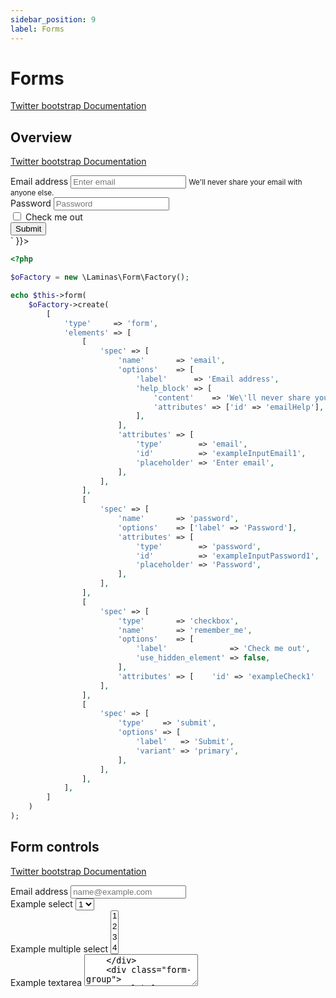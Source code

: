 ```yaml
---
sidebar_position: 9
label: Forms
---
```



# Forms

[Twitter bootstrap Documentation](https://getbootstrap.com/docs/4.5/components/forms/)



## Overview

[Twitter bootstrap Documentation](https://getbootstrap.com/docs/4.5/components/forms/#overview)

<Tabs>
<TabItem value="result" label="Result" default>
  <HtmlCode bootstrapVersion="4.5">
      <div dangerouslySetInnerHTML={{ __html: `<form action="" method="POST" name="form" role="form" id="form">
    <div class="form-group">
        <label for="exampleInputEmail1">Email address</label>
        <input name="email" type="email" id="exampleInputEmail1" placeholder="Enter email" class="form-control" value=""/>
        <small class="form-text text-muted" id="emailHelp">We'll never share your email with anyone else.</small>
    </div>
    <div class="form-group">
        <label for="exampleInputPassword1">Password</label>
        <input name="password" type="password" id="exampleInputPassword1" placeholder="Password" class="form-control" value=""/>
    </div>
    <div class="form-group">
        <div class="form-check">
            <input type="checkbox" name="remember_me" id="exampleCheck1" class="form-check-input" value="1"/>
            <label class="form-check-label" for="exampleCheck1">Check me out</label>
        </div>
    </div>
    <div class="form-group">
        <button type="submit" name="submit" class="btn btn-primary" value="">Submit</button>
    </div>
</form>` }}></div>
  </HtmlCode>
</TabItem>
<TabItem value="source" label="Source">

```php
<?php

$oFactory = new \Laminas\Form\Factory();

echo $this->form(
    $oFactory->create(
        [
            'type'     => 'form',
            'elements' => [
                [
                    'spec' => [
                        'name'       => 'email',
                        'options'    => [
                            'label'      => 'Email address',
                            'help_block' => [
                                'content'    => 'We\'ll never share your email with anyone else.',
                                'attributes' => ['id' => 'emailHelp'],
                            ],
                        ],
                        'attributes' => [
                            'type'        => 'email',
                            'id'          => 'exampleInputEmail1',
                            'placeholder' => 'Enter email',
                        ],
                    ],
                ],
                [
                    'spec' => [
                        'name'       => 'password',
                        'options'    => ['label' => 'Password'],
                        'attributes' => [
                            'type'        => 'password',
                            'id'          => 'exampleInputPassword1',
                            'placeholder' => 'Password',
                        ],
                    ],
                ],
                [
                    'spec' => [
                        'type'       => 'checkbox',
                        'name'       => 'remember_me',
                        'options'    => [
                            'label'              => 'Check me out',
                            'use_hidden_element' => false,
                        ],
                        'attributes' => [    'id' => 'exampleCheck1'    ],
                    ],
                ],
                [
                    'spec' => [
                        'type'    => 'submit',
                        'options' => [
                            'label'   => 'Submit',
                            'variant' => 'primary',
                        ],
                    ],
                ],
            ],
        ]
    )
);

```

</TabItem>
</Tabs>

## Form controls

[Twitter bootstrap Documentation](https://getbootstrap.com/docs/4.5/components/forms/#form-controls)

<Tabs>
<TabItem value="result" label="Result" default>
  <HtmlCode bootstrapVersion="4.5">
      <div dangerouslySetInnerHTML={{ __html: `<form action="" method="POST" name="form" role="form" id="form">
    <div class="form-group">
        <label for="exampleFormControlInput1">Email address</label>
        <input name="email" type="email" id="exampleFormControlInput1" placeholder="name@example.com" class="form-control" value=""/>
    </div>
    <div class="form-group">
        <label for="exampleFormControlSelect1">Example select</label>
        <select name="select" id="exampleFormControlSelect1" class="form-control">
            <option value="1">1</option>
            <option value="2">2</option>
            <option value="3">3</option>
            <option value="4">4</option>
            <option value="5">5</option>
        </select>
    </div>
    <div class="form-group">
        <label for="exampleFormControlSelect2">Example multiple select</label>
        <select name="multiple_select[]" id="exampleFormControlSelect2" multiple="multiple" class="form-control">
            <option value="1">1</option>
            <option value="2">2</option>
            <option value="3">3</option>
            <option value="4">4</option>
            <option value="5">5</option>
        </select>
    </div>
    <div class="form-group">
        <label for="exampleFormControlTextarea1">Example textarea</label>
        <textarea name="textarea" id="exampleFormControlTextarea1" rows="3" class="form-control"/>
    </div>
    <div class="form-group">
        <label for="exampleFormControlFile1">Example file input</label>
        <input name="file_input" type="file" id="exampleFormControlFile1" class="form-control-file"/>
    </div>
</form>` }}></div>
  </HtmlCode>
</TabItem>
<TabItem value="source" label="Source">

```php
<?php

$oFactory = new \Laminas\Form\Factory();

echo $this->form(
    $oFactory->create(
        [
            'type'     => 'form',
            'elements' => [
                [
                    'spec' => [
                        'name'       => 'email',
                        'options'    => ['label' => 'Email address'],
                        'attributes' => [
                            'type'        => 'email',
                            'id'          => 'exampleFormControlInput1',
                            'placeholder' => 'name@example.com',
                        ],
                    ],
                ],
                [
                    'spec' => [
                        'name'       => 'select',
                        'type'       => 'select',
                        'options'    => [
                            'label'         => 'Example select',
                            'value_options' => [
                                1 => 1,
                                2 => 2,
                                3 => 3,
                                4 => 4,
                                5 => 5,
                            ],
                        ],
                        'attributes' => [    'id' => 'exampleFormControlSelect1'    ],
                    ],
                ],
                [
                    'spec' => [
                        'name'       => 'multiple_select',
                        'type'       => 'select',
                        'options'    => [
                            'label'         => 'Example multiple select',
                            'value_options' => [
                                1 => 1,
                                2 => 2,
                                3 => 3,
                                4 => 4,
                                5 => 5,
                            ],
                        ],
                        'attributes' => [
                            'id'       => 'exampleFormControlSelect2',
                            'multiple' => true,
                        ],
                    ],
                ],
                [
                    'spec' => [
                        'name'       => 'textarea',
                        'options'    => ['label' => 'Example textarea'],
                        'attributes' => [
                            'type' => 'textarea',
                            'id'   => 'exampleFormControlTextarea1',
                            'rows' => 3,
                        ],
                    ],
                ],
                [
                    'spec' => [
                        'name'       => 'file_input',
                        'options'    => ['label' => 'Example file input'],
                        'attributes' => [
                            'type' => 'file',
                            'id'   => 'exampleFormControlFile1',
                        ],
                    ],
                ],
            ],
        ]
    )
);

```

</TabItem>
</Tabs>

### Sizing

[Twitter bootstrap Documentation](https://getbootstrap.com/docs/4.5/components/forms/#sizing)

<Tabs>
<TabItem value="result" label="Result" default>
  <HtmlCode bootstrapVersion="4.5">
      <div dangerouslySetInnerHTML={{ __html: `<input type="text" name="lg" placeholder=".form-control-lg" class="form-control form-control-lg" value=""/>
<br/>
<input type="text" name="default" placeholder="Default input" class="form-control" value=""/>
<br/>
<input type="text" name="sm" placeholder=".form-control-sm" class="form-control form-control-sm" value=""/>
<br/>
<select name="lg" class="form-control form-control-lg">
  <option value="0">Large select</option>
</select>
<br/>
<select name="default" class="form-control">
  <option value="0">Default select</option>
</select>
<br/>
<select name="sm" class="form-control form-control-sm">
  <option value="0">Small select</option>
</select>
<br/>` }}></div>
  </HtmlCode>
</TabItem>
<TabItem value="source" label="Source">

```php
<?php

$oFactory = new \Laminas\Form\Factory();

// Render large input
$oElement = $oFactory->create(
    [
        'name'       => 'lg',
        'type'       => 'text',
        'options'    => ['size' => 'lg'],
        'attributes' => ['placeholder' => '.form-control-lg'],
    ]
);
echo $this->formElement($oElement).'<br/>';

// Render default input
$oElement = $oFactory->create(
    [
        'name'       => 'default',
        'type'       => 'text',
        'attributes' => ['placeholder' => 'Default input'],
    ]
);
echo $this->formElement($oElement).'<br/>';

// Render small input
$oElement = $oFactory->create(
    [
        'name'       => 'sm',
        'type'       => 'text',
        'options'    => ['size' => 'sm'],
        'attributes' => ['placeholder' => '.form-control-sm'],
    ]
);
echo $this->formElement($oElement).'<br/>';

// Render large select
$oElement = $oFactory->create(
    [
        'name'       => 'lg',
        'type'       => 'select',
        'options'    => [
            'size'          => 'lg',
            'value_options' => ['Large select'],
        ],
        'attributes' => ['placeholder' => '.form-control-lg'],
    ]
);
echo $this->formElement($oElement).'<br/>';

// Render default select
$oElement = $oFactory->create(
    [
        'name'       => 'default',
        'type'       => 'select',
        'options'    => ['value_options' => ['Default select']],
        'attributes' => ['placeholder' => 'Default input'],
    ]
);
echo $this->formElement($oElement).'<br/>';

// Render small select
$oElement = $oFactory->create(
    [
        'name'       => 'sm',
        'type'       => 'select',
        'options'    => [
            'size'          => 'sm',
            'value_options' => ['Small select'],
        ],
        'attributes' => ['placeholder' => '.form-control-sm'],
    ]
);
echo $this->formElement($oElement).'<br/>';

```

</TabItem>
</Tabs>

### Readonly

[Twitter bootstrap Documentation](https://getbootstrap.com/docs/4.5/components/forms/#readonly)

<Tabs>
<TabItem value="result" label="Result" default>
  <HtmlCode bootstrapVersion="4.5">
      <div dangerouslySetInnerHTML={{ __html: `<input type="text" name="readonly-input" readonly="readonly" placeholder="Readonly input here..." class="form-control" value=""/>` }}></div>
  </HtmlCode>
</TabItem>
<TabItem value="source" label="Source">

```php
<?php

// Render element
$oFactory = new \Laminas\Form\Factory();
$oElement = $oFactory->create(
    [
        'name'       => 'readonly-input',
        'type'       => 'text',
        'attributes' => [
            'readonly'    => true,
            'placeholder' => 'Readonly input here...',
        ],
    ]
);
echo $this->formElement($oElement);

```

</TabItem>
</Tabs>

### Readonly plain text

[Twitter bootstrap Documentation](https://getbootstrap.com/docs/4.5/components/forms/#readonly-plain-text)

<Tabs>
<TabItem value="result" label="Result" default>
  <HtmlCode bootstrapVersion="4.5">
      <div dangerouslySetInnerHTML={{ __html: `<form action="" method="POST" name="form" role="form" id="form">
    <div class="form-group row">
        <label class="col-form-label col-sm-2" for="staticEmail">Email</label>
        <div class="col-sm-10">
            <input name="email" type="email" id="staticEmail" readonly="readonly" class="form-control-plaintext" value="email@example.com"/>
        </div>
    </div>
    <div class="form-group row">
        <label class="col-form-label col-sm-2" for="inputPassword">Password</label>
        <div class="col-sm-10">
            <input name="password" type="password" id="inputPassword" placeholder="Password" class="form-control" value=""/>
        </div>
    </div>
</form>
<br/>
<form action="" method="POST" name="form" role="form" class="form-inline" id="form">
    <div class="form-group mb-2">
        <label class="sr-only" for="staticEmail2">Email</label>
        <input name="email" type="email" id="staticEmail2" readonly="readonly" class="form-control-plaintext" value="email@example.com"/>
    </div>
    <div class="form-group mb-2 mx-sm-3">
        <label class="sr-only" for="inputPassword2">Password</label>
        <input name="password" type="password" id="inputPassword2" placeholder="Password" class="form-control" value=""/>
    </div>
    <button type="submit" name="submit" class="btn btn-primary mb-2" value="">Confirm identity</button>
</form>` }}></div>
  </HtmlCode>
</TabItem>
<TabItem value="source" label="Source">

```php
<?php

$oFactory = new \Laminas\Form\Factory();
// Render horizontal form
$oForm = $oFactory->create(
    [
        'type'     => 'form',
        'options'  => ['layout' => \TwbsHelper\Form\View\Helper\Form::LAYOUT_HORIZONTAL],
        'elements' => [
            [
                'spec' => [
                    'name'       => 'email',
                    'options'    => [
                        'plaintext' => true,
                        'column'    => 'sm-10',
                        'label'     => 'Email',
                    ],
                    'attributes' => [
                        'type'     => 'email',
                        'id'       => 'staticEmail',
                        'value'    => 'email@example.com',
                        'readonly' => true,
                    ],
                ],
            ],
            [
                'spec' => [
                    'name'       => 'password',
                    'options'    => [
                        'column' => 'sm-10',
                        'label'  => 'Password',
                    ],
                    'attributes' => [
                        'type'        => 'password',
                        'id'          => 'inputPassword',
                        'placeholder' => 'Password',
                    ],
                ],
            ],
        ],
    ]
);

echo $this->form($oForm);

echo PHP_EOL.'<br/>';

// Render inline form
echo $this->form(
    $oFactory->create(
        [
            'type'     => 'form',
            'options'  => ['layout' => \TwbsHelper\Form\View\Helper\Form::LAYOUT_INLINE],
            'elements' => [
                [
                    'spec' => [
                        'name'       => 'email',
                        'options'    => [
                            'plaintext' => true,
                            'label'     => 'Email',
                            'row_class' => 'mb-2',
                        ],
                        'attributes' => [
                            'type'     => 'email',
                            'id'       => 'staticEmail2',
                            'value'    => 'email@example.com',
                            'readonly' => true,
                        ],
                    ],
                ],
                [
                    'spec' => [
                        'name'       => 'password',
                        'options'    => [
                            'label'     => 'Password',
                            'row_class' => 'mx-sm-3 mb-2',
                        ],
                        'attributes' => [
                            'type'        => 'password',
                            'id'          => 'inputPassword2',
                            'placeholder' => 'Password',
                        ],
                    ],
                ],
                [
                    'spec' => [
                        'type'       => 'submit',
                        'options'    => [
                            'label'   => 'Confirm identity',
                            'variant' => 'primary',
                        ],
                        'attributes' => ['class' => 'mb-2'],
                    ],
                ],
            ],
        ]
    )
);

```

</TabItem>
</Tabs>

## Range Inputs

[Twitter bootstrap Documentation](https://getbootstrap.com/docs/4.5/components/forms/#range-inputs)

<Tabs>
<TabItem value="result" label="Result" default>
  <HtmlCode bootstrapVersion="4.5">
      <div dangerouslySetInnerHTML={{ __html: `<form action="" method="POST" name="form" role="form" id="form">
    <div class="form-group">
        <label for="formControlRange">Example Range input</label>
        <input name="range" type="range" id="formControlRange" class="form-control-range" value=""/>
    </div>
</form>` }}></div>
  </HtmlCode>
</TabItem>
<TabItem value="source" label="Source">

```php
<?php

$oFactory = new \Laminas\Form\Factory();

echo $this->form(
    $oFactory->create(
        [
            'type'     => 'form',
            'elements' => [
                [
                    'spec' => [
                        'name'       => 'range',
                        'options'    => ['label' => 'Example Range input'],
                        'attributes' => [
                            'type' => 'range',
                            'id'   => 'formControlRange',
                        ],
                    ],
                ],
            ],
        ]
    )
);

```

</TabItem>
</Tabs>

## Checkboxes and radios

[Twitter bootstrap Documentation](https://getbootstrap.com/docs/4.5/components/forms/#checkboxes-and-radios)



### Default (stacked)

[Twitter bootstrap Documentation](https://getbootstrap.com/docs/4.5/components/forms/#default-stacked)

<Tabs>
<TabItem value="result" label="Result" default>
  <HtmlCode bootstrapVersion="4.5">
      <div dangerouslySetInnerHTML={{ __html: `<div class="form-check">
    <input type="checkbox" name="default-checkbox" id="defaultCheck1" class="form-check-input" value="1"/>
    <label class="form-check-label" for="defaultCheck1">Default checkbox</label>
</div>
<div class="form-check">
    <input type="checkbox" name="disabled-checkbox" id="defaultCheck2" disabled="disabled" class="form-check-input" value="1"/>
    <label class="form-check-label" for="defaultCheck2">Disabled checkbox</label>
</div>
<br/>
<div class="form-check">
    <input type="radio" name="exampleRadios" class="form-check-input" id="exampleRadios1" value="option1"/>
    <label class="form-check-label" for="exampleRadios1">Default radio</label>
</div>
<div class="form-check">
    <input type="radio" name="exampleRadios" class="form-check-input" id="exampleRadios2" value="option2"/>
    <label class="form-check-label" for="exampleRadios2">Second default radio</label>
</div>
<div class="form-check">
    <input type="radio" name="exampleRadios" class="form-check-input" id="exampleRadios3" value="option1" disabled="disabled"/>
    <label class="form-check-label" for="exampleRadios3">Disabled radio</label>
</div>` }}></div>
  </HtmlCode>
</TabItem>
<TabItem value="source" label="Source">

```php
<?php

$oFactory = new \Laminas\Form\Factory();

// Render Default checkbox
echo $this->formRow(
    $oFactory->create(
        [
            'name'       => 'default-checkbox',
            'type'       => 'checkbox',
            'options'    => [
                'label'              => 'Default checkbox',
                'use_hidden_element' => false,
                'form_group'         => false,
            ],
            'attributes' => [    'id' => 'defaultCheck1'    ],
        ]
    )
);

// Render Disabled checkbox
echo $this->formRow(
    $oFactory->create(
        [
            'name'       => 'disabled-checkbox',
            'type'       => 'checkbox',
            'options'    => [
                'label'              => 'Disabled checkbox',
                'use_hidden_element' => false,
                'form_group'         => false,
            ],
            'attributes' => [
                'id'       => 'defaultCheck2',
                'disabled' => true,
            ],
        ]
    )
);

echo PHP_EOL.'<br/>';

// Render radio
echo $this->formRow(
    $oFactory->create(
        [
            'name'    => 'exampleRadios',
            'type'    => 'radio',
            'options' => [
                'form_group'    => false,
                'value_options' => [
                    [
                        'label'      => 'Default radio',
                        'value'      => 'option1',
                        'attributes' => ['id' => 'exampleRadios1'],
                    ],
                    [
                        'label'      => 'Second default radio',
                        'value'      => 'option2',
                        'attributes' => ['id' => 'exampleRadios2'],
                    ],
                    [
                        'label'      => 'Disabled radio',
                        'value'      => 'option1',
                        'disabled'   => true,
                        'attributes' => ['id' => 'exampleRadios3'],
                    ],
                ],
            ],
        ]
    )
);

```

</TabItem>
</Tabs>

### Inline

[Twitter bootstrap Documentation](https://getbootstrap.com/docs/4.5/components/forms/#inline)

<Tabs>
<TabItem value="result" label="Result" default>
  <HtmlCode bootstrapVersion="4.5">
      <div dangerouslySetInnerHTML={{ __html: `<div class="form-check form-check-inline">
    <input type="checkbox" name="inlineCheckboxOptions[]" class="form-check-input" id="inlineCheckbox1" value="option1"/>
    <label class="form-check-label" for="inlineCheckbox1">1</label>
</div>
<div class="form-check form-check-inline">
    <input type="checkbox" name="inlineCheckboxOptions[]" class="form-check-input" id="inlineCheckbox2" value="option2"/>
    <label class="form-check-label" for="inlineCheckbox2">2</label>
</div>
<div class="form-check form-check-inline">
    <input type="checkbox" name="inlineCheckboxOptions[]" class="form-check-input" id="inlineCheckbox3" value="option3" disabled="disabled"/>
    <label class="form-check-label" for="inlineCheckbox3">3 (disabled)</label>
</div>
<br/>
<div class="form-check form-check-inline">
    <input type="radio" name="inlineRadioOptions" class="form-check-input" id="inlineRadio1" value="option1"/>
    <label class="form-check-label" for="inlineRadio1">1</label>
</div>
<div class="form-check form-check-inline">
    <input type="radio" name="inlineRadioOptions" class="form-check-input" id="inlineRadio2" value="option2"/>
    <label class="form-check-label" for="inlineRadio2">2</label>
</div>
<div class="form-check form-check-inline">
    <input type="radio" name="inlineRadioOptions" class="form-check-input" id="inlineRadio3" value="option3" disabled="disabled"/>
    <label class="form-check-label" for="inlineRadio3">3 (disabled)</label>
</div>` }}></div>
  </HtmlCode>
</TabItem>
<TabItem value="source" label="Source">

```php
<?php

$oFactory = new \Laminas\Form\Factory();

// Render checkbox
echo $this->formRow(
    $oFactory->create(
        [
            'name'    => 'inlineCheckboxOptions',
            'type'    => 'multicheckbox',
            'options' => [
                'layout'        => 'inline',
                'form_group'    => false,
                'value_options' => [
                    [
                        'label'      => '1',
                        'value'      => 'option1',
                        'attributes' => ['id' => 'inlineCheckbox1'],
                    ],
                    [
                        'label'      => '2',
                        'value'      => 'option2',
                        'attributes' => ['id' => 'inlineCheckbox2'],
                    ],
                    [
                        'label'      => '3 (disabled)',
                        'value'      => 'option3',
                        'disabled'   => true,
                        'attributes' => ['id' => 'inlineCheckbox3'],
                    ],
                ],
            ],
        ]
    )
);

echo PHP_EOL.'<br/>';

// Render radio
echo $this->formRow(
    $oFactory->create(
        [
            'name'    => 'inlineRadioOptions',
            'type'    => 'radio',
            'options' => [
                'layout'        => 'inline',
                'form_group'    => false,
                'value_options' => [
                    [
                        'label'      => '1',
                        'value'      => 'option1',
                        'attributes' => ['id' => 'inlineRadio1'],
                    ],
                    [
                        'label'      => '2',
                        'value'      => 'option2',
                        'attributes' => ['id' => 'inlineRadio2'],
                    ],
                    [
                        'label'      => '3 (disabled)',
                        'value'      => 'option3',
                        'disabled'   => true,
                        'attributes' => ['id' => 'inlineRadio3'],
                    ],
                ],
            ],
        ]
    )
);

```

</TabItem>
</Tabs>

### Without labels

[Twitter bootstrap Documentation](https://getbootstrap.com/docs/4.5/components/forms/#without-labels)

<Tabs>
<TabItem value="result" label="Result" default>
  <HtmlCode bootstrapVersion="4.5">
      <div dangerouslySetInnerHTML={{ __html: `<div class="form-check">
    <input type="checkbox" name="blankCheckbox[]" class="form-check-input position-static" id="blankCheckbox" aria-label="..." value="option1"/>
</div>
<div class="form-check">
    <input type="radio" name="blankRadio" class="form-check-input position-static" id="blankRadio1" aria-label="..." value="option1"/>
</div>` }}></div>
  </HtmlCode>
</TabItem>
<TabItem value="source" label="Source">

```php
<?php


$oFactory = new \Laminas\Form\Factory();

// Render checkbox
echo $this->formRow(
    $oFactory->create(
        [
            'name'    => 'blankCheckbox',
            'type'    => 'multicheckbox',
            'options' => [
                'form_group'    => false,
                'value_options' => [
                    [
                        'label'      => '',
                        'value'      => 'option1',
                        'attributes' => [
                            'id'         => 'blankCheckbox',
                            'aria-label' => '...',
                        ],
                    ],
                ],
            ],
        ]
    )
);

// Render radio
echo $this->formRow(
    $oFactory->create(
        [
            'name'    => 'blankRadio',
            'type'    => 'radio',
            'options' => [
                'form_group'    => false,
                'value_options' => [
                    [
                        'label'      => '',
                        'value'      => 'option1',
                        'attributes' => [
                            'id'         => 'blankRadio1',
                            'aria-label' => '...',
                        ],
                    ],
                ],
            ],
        ]
    )
);

```

</TabItem>
</Tabs>

## Layout

[Twitter bootstrap Documentation](https://getbootstrap.com/docs/4.5/components/forms/#layout)



### Form groups

[Twitter bootstrap Documentation](https://getbootstrap.com/docs/4.5/components/forms/#form-groups)

<Tabs>
<TabItem value="result" label="Result" default>
  <HtmlCode bootstrapVersion="4.5">
      <div dangerouslySetInnerHTML={{ __html: `<form action="" method="POST" name="form" role="form" id="form">
    <div class="form-group">
        <label for="formGroupExampleInput">Example label</label>
        <input name="exampleInput" type="text" id="formGroupExampleInput" placeholder="Example input" class="form-control" value=""/>
    </div>
    <div class="form-group">
        <label for="formGroupExampleInput2">Another label</label>
        <input name="exampleInput2" type="text" id="formGroupExampleInput2" placeholder="Another input" class="form-control" value=""/>
    </div>
</form>` }}></div>
  </HtmlCode>
</TabItem>
<TabItem value="source" label="Source">

```php
<?php

$oFactory = new \Laminas\Form\Factory();

echo $this->form(
    $oFactory->create(
        [
            'type'     => 'form',
            'elements' => [
                [
                    'spec' => [
                        'name'       => 'exampleInput',
                        'options'    => [    'label' => 'Example label'    ],
                        'attributes' => [
                            'type'        => 'text',
                            'id'          => 'formGroupExampleInput',
                            'placeholder' => 'Example input',
                        ],
                    ],
                ],
                [
                    'spec' => [
                        'name'       => 'exampleInput2',
                        'options'    => [    'label' => 'Another label'    ],
                        'attributes' => [
                            'type'        => 'text',
                            'id'          => 'formGroupExampleInput2',
                            'placeholder' => 'Another input',
                        ],
                    ],
                ],
            ],
        ]
    )
);

```

</TabItem>
</Tabs>

### Form grid

[Twitter bootstrap Documentation](https://getbootstrap.com/docs/4.5/components/forms/#form-grid)

<Tabs>
<TabItem value="result" label="Result" default>
  <HtmlCode bootstrapVersion="4.5">
      <div dangerouslySetInnerHTML={{ __html: `<form action="" method="POST" name="form" role="form" id="form">
    <div class="row">
        <div class="col">
            <input name="firstName" type="text" placeholder="First name" class="form-control" value=""/>
        </div>
        <div class="col">
            <input name="lastName" type="text" placeholder="Last name" class="form-control" value=""/>
        </div>
    </div>
</form>` }}></div>
  </HtmlCode>
</TabItem>
<TabItem value="source" label="Source">

```php
<?php

$oFactory = new \Laminas\Form\Factory();

echo $this->form(
    $oFactory->create(
        [
            'type'     => 'form',
            'elements' => [
                [
                    'spec' => [
                        'name'       => 'firstName',
                        'options'    => [    'column' => true    ],
                        'attributes' => [
                            'type'        => 'text',
                            'placeholder' => 'First name',
                        ],
                    ],
                ],
                [
                    'spec' => [
                        'name'       => 'lastName',
                        'options'    => [    'column' => true    ],
                        'attributes' => [
                            'type'        => 'text',
                            'placeholder' => 'Last name',
                        ],
                    ],
                ],
            ],
        ]
    )
);

```

</TabItem>
</Tabs>

#### Form row

[Twitter bootstrap Documentation](https://getbootstrap.com/docs/4.5/components/forms/#form-row)

<Tabs>
<TabItem value="result" label="Result" default>
  <HtmlCode bootstrapVersion="4.5">
      <div dangerouslySetInnerHTML={{ __html: `<form action="" method="POST" name="form" role="form" id="form">
    <div class="form-row">
        <div class="col">
            <input name="firstName" type="text" placeholder="First name" class="form-control" value=""/>
        </div>
        <div class="col">
            <input name="lastName" type="text" placeholder="Last name" class="form-control" value=""/>
        </div>
    </div>
</form>` }}></div>
  </HtmlCode>
</TabItem>
<TabItem value="source" label="Source">

```php
<?php

$oFactory = new \Laminas\Form\Factory();

echo $this->form(
    $oFactory->create(
        [
            'type'     => 'form',
            'options'  => ['row_class' => 'form-row'],
            'elements' => [
                [
                    'spec' => [
                        'name'       => 'firstName',
                        'options'    => [    'column' => true    ],
                        'attributes' => [
                            'type'        => 'text',
                            'placeholder' => 'First name',
                        ],
                    ],
                ],
                [
                    'spec' => [
                        'name'       => 'lastName',
                        'options'    => [    'column' => true    ],
                        'attributes' => [
                            'type'        => 'text',
                            'placeholder' => 'Last name',
                        ],
                    ],
                ],
            ],
        ]
    )
);

```

</TabItem>
</Tabs>

#### Horizontal form

[Twitter bootstrap Documentation](https://getbootstrap.com/docs/4.5/components/forms/#horizontal-form)

<Tabs>
<TabItem value="result" label="Result" default>
  <HtmlCode bootstrapVersion="4.5">
      <div dangerouslySetInnerHTML={{ __html: `<form action="" method="POST" name="form" role="form" id="form">
    <div class="form-group row">
        <label class="col-form-label col-sm-2" for="inputEmail3">Email</label>
        <div class="col-sm-10">
            <input name="email" type="email" id="inputEmail3" placeholder="Email" class="form-control" value=""/>
        </div>
    </div>
    <div class="form-group row">
        <label class="col-form-label col-sm-2" for="inputPassword3">Password</label>
        <div class="col-sm-10">
            <input name="password" type="password" id="inputPassword3" placeholder="Password" class="form-control" value=""/>
        </div>
    </div>
    <fieldset class="form-group">
        <div class="row">
            <legend class="col-form-label col-sm-2 pt-0">Radios</legend>
            <div class="col-sm-10">
                <div class="form-check">
                    <input type="radio" name="fieldset[gridRadios]" class="form-check-input" id="gridRadios1" value="option1"/>
                    <label class="form-check-label" for="gridRadios1">First radio</label>
                </div>
                <div class="form-check">
                    <input type="radio" name="fieldset[gridRadios]" class="form-check-input" id="gridRadios2" value="option2"/>
                    <label class="form-check-label" for="gridRadios2">Second radio</label>
                </div>
                <div class="form-check">
                    <input type="radio" name="fieldset[gridRadios]" class="form-check-input" id="gridRadios3" value="option3" disabled="disabled"/>
                    <label class="form-check-label" for="gridRadios3">Third disabled radio</label>
                </div>
            </div>
        </div>
    </fieldset>
    <div class="form-group row">
        <div class="col-sm-10 offset-sm-2">
            <div class="form-check">
                <input type="hidden" name="checkbox" value="0"/><input type="checkbox" name="checkbox" class="form-check-input" value="1"/>
                <label class="form-check-label" for="checkbox">Checkbox</label>
            </div>
        </div>
    </div>
    <div class="form-group row">
        <div class="col-sm-2">
            Multicheckbox
        </div>
        <div class="col-sm-10">
            <div class="form-check">
                <input type="checkbox" name="multicheckbox[]" class="form-check-input" id="gridCheck1" value="1"/>
                <label class="form-check-label" for="gridCheck1">Example checkbox</label>
            </div>
        </div>
    </div>
    <div class="form-group row">
        <div class="col-sm-10">
            <button type="submit" name="submit" class="btn btn-primary" value="">Sign in</button>
        </div>
    </div>
</form>` }}></div>
  </HtmlCode>
</TabItem>
<TabItem value="source" label="Source">

```php
<?php

$oFactory = new \Laminas\Form\Factory();

echo $this->form(
    $oFactory->create(
        [
            'type'     => 'form',
            'options'  => ['layout' => \TwbsHelper\Form\View\Helper\Form::LAYOUT_HORIZONTAL],
            'elements' => [
                [
                    'spec' => [
                        'name'       => 'email',
                        'options'    => [
                            'label'  => 'Email',
                            'column' => 'sm-10',
                        ],
                        'attributes' => [
                            'type'        => 'email',
                            'id'          => 'inputEmail3',
                            'placeholder' => 'Email',
                        ],
                    ],
                ],
                [
                    'spec' => [
                        'name'       => 'password',
                        'options'    => [
                            'label'  => 'Password',
                            'column' => 'sm-10',
                        ],
                        'attributes' => [
                            'type'        => 'password',
                            'id'          => 'inputPassword3',
                            'placeholder' => 'Password',
                        ],
                    ],
                ],
                [
                    'spec' => [
                        'type'     => 'fieldset',
                        'options'  => [
                            'label'            => 'Radios',
                            'label_attributes' => ['class' => 'pt-0'],
                            'column'           => 'sm-10',
                        ],
                        'elements' => [
                            [
                                'spec' => [
                                    'type'    => 'radio',
                                    'name'    => 'gridRadios',
                                    'options' => [
                                        'column'        => 'sm-10',
                                        'value_options' => [
                                            [
                                                'label'      => 'First radio',
                                                'attributes' => ['id' => 'gridRadios1'],
                                                'value'      => 'option1',
                                            ],
                                            [
                                                'label'      => 'Second radio',
                                                'attributes' => ['id' => 'gridRadios2'],
                                                'value'      => 'option2',
                                            ],
                                            [
                                                'label'      => 'Third disabled radio',
                                                'disabled'   => true,
                                                'attributes' => ['id' => 'gridRadios3'],
                                                'value'      => 'option3',
                                            ],
                                        ],
                                    ],
                                ],
                            ],
                        ],
                    ],
                ],
                [
                    'spec' => [
                        'type'    => 'checkbox',
                        'options' => [
                            'label'  => 'Checkbox',
                            'column' => 'sm-10',
                        ],
                    ],
                ],
                [
                    'spec' => [
                        'type'    => 'multicheckbox',
                        'options' => [
                            'label'         => 'Multicheckbox',
                            'column'        => 'sm-10',
                            'value_options' => [
                                [
                                    'label'      => 'Example checkbox',
                                    'attributes' => ['id' => 'gridCheck1'],
                                    'value'      => 1,
                                ],
                            ],
                        ],
                    ],
                ],
                [
                    'spec' => [
                        'type'    => 'submit',
                        'options' => [
                            'label'   => 'Sign in',
                            'variant' => 'primary',
                            'column'  => 'sm-10',
                        ],
                    ],
                ],
            ],
        ]
    )
);

```

</TabItem>
</Tabs>

##### Horizontal form label sizing

[Twitter bootstrap Documentation](https://getbootstrap.com/docs/4.5/components/forms/#horizontal-form-label-sizing)

<Tabs>
<TabItem value="result" label="Result" default>
  <HtmlCode bootstrapVersion="4.5">
      <div dangerouslySetInnerHTML={{ __html: `<form action="" method="POST" name="form" role="form" id="form">
    <div class="form-group row">
        <label class="col-form-label col-form-label-sm col-sm-2" for="colFormLabelSm">Email</label>
        <div class="col-sm-10">
            <input name="emailSm" type="email" id="colFormLabelSm" placeholder="col-form-label-sm" class="form-control form-control-sm" value=""/>
        </div>
    </div>
    <div class="form-group row">
        <label class="col-form-label col-sm-2" for="colFormLabel">Email</label>
        <div class="col-sm-10">
            <input name="email" type="email" id="colFormLabel" placeholder="col-form-label" class="form-control" value=""/>
        </div>
    </div>
    <div class="form-group row">
        <label class="col-form-label col-form-label-lg col-sm-2" for="colFormLabelLg">Email</label>
        <div class="col-sm-10">
            <input name="emailLg" type="email" id="colFormLabelLg" placeholder="col-form-label-lg" class="form-control form-control-lg" value=""/>
        </div>
    </div>
</form>` }}></div>
  </HtmlCode>
</TabItem>
<TabItem value="source" label="Source">

```php
<?php

$oFactory = new \Laminas\Form\Factory();

echo $this->form(
    $oFactory->create(
        [
            'type'     => 'form',
            'options'  => ['layout' => \TwbsHelper\Form\View\Helper\Form::LAYOUT_HORIZONTAL],
            'elements' => [
                [
                    'spec' => [
                        'name'       => 'emailSm',
                        'options'    => [
                            'label'  => 'Email',
                            'column' => 'sm-10',
                            'size'   => 'sm',
                        ],
                        'attributes' => [
                            'type'        => 'email',
                            'id'          => 'colFormLabelSm',
                            'placeholder' => 'col-form-label-sm',
                        ],
                    ],
                ],
                [
                    'spec' => [
                        'name'       => 'email',
                        'options'    => [
                            'label'  => 'Email',
                            'column' => 'sm-10',
                        ],
                        'attributes' => [
                            'type'        => 'email',
                            'id'          => 'colFormLabel',
                            'placeholder' => 'col-form-label',
                        ],
                    ],
                ],
                [
                    'spec' => [
                        'name'       => 'emailLg',
                        'options'    => [
                            'label'  => 'Email',
                            'column' => 'sm-10',
                            'size'   => 'lg',
                        ],
                        'attributes' => [
                            'type'        => 'email',
                            'id'          => 'colFormLabelLg',
                            'placeholder' => 'col-form-label-lg',
                        ],
                    ],
                ],
            ],
        ]
    )
);

```

</TabItem>
</Tabs>

#### Column sizing

[Twitter bootstrap Documentation](https://getbootstrap.com/docs/4.5/components/forms/#column-sizing)

<Tabs>
<TabItem value="result" label="Result" default>
  <HtmlCode bootstrapVersion="4.5">
      <div dangerouslySetInnerHTML={{ __html: `<form action="" method="POST" name="form" role="form" id="form">
    <div class="form-row">
        <div class="col-7">
            <input name="city" type="text" placeholder="City" class="form-control" value=""/>
        </div>
        <div class="col">
            <input name="state" type="text" placeholder="State" class="form-control" value=""/>
        </div>
        <div class="col">
            <input name="zip" type="text" placeholder="Zip" class="form-control" value=""/>
        </div>
    </div>
</form>` }}></div>
  </HtmlCode>
</TabItem>
<TabItem value="source" label="Source">

```php
<?php

$oFactory = new \Laminas\Form\Factory();

echo $this->form(
    $oFactory->create(
        [
            'type'     => 'form',
            'options'  => ['row_class' => 'form-row'],
            'elements' => [
                [
                    'spec' => [
                        'name'       => 'city',
                        'options'    => [    'column' => 7    ],
                        'attributes' => [
                            'type'        => 'text',
                            'placeholder' => 'City',
                        ],
                    ],
                ],
                [
                    'spec' => [
                        'name'       => 'state',
                        'options'    => [    'column' => true    ],
                        'attributes' => [
                            'type'        => 'text',
                            'placeholder' => 'State',
                        ],
                    ],
                ],
                [
                    'spec' => [
                        'name'       => 'zip',
                        'options'    => [    'column' => true    ],
                        'attributes' => [
                            'type'        => 'text',
                            'placeholder' => 'Zip',
                        ],
                    ],
                ],
            ],
        ]
    )
);

```

</TabItem>
</Tabs>

#### Auto-sizing

[Twitter bootstrap Documentation](https://getbootstrap.com/docs/4.5/components/forms/#auto-sizing)

<Tabs>
<TabItem value="result" label="Result" default>
  <HtmlCode bootstrapVersion="4.5">
      <div dangerouslySetInnerHTML={{ __html: `<form action="" method="POST" name="form" role="form" id="form">
    <div class="align-items-center form-row">
        <div class="col-auto">
            <label class="sr-only" for="inlineFormInput">Name</label>
            <input name="name" type="text" id="inlineFormInput" placeholder="Jane Doe" class="form-control mb-2" value=""/>
        </div>
        <div class="col-auto">
            <label class="sr-only" for="inlineFormInputGroup">Username</label>
            <div class="input-group mb-2">
                <div class="input-group-prepend">
                    <div class="input-group-text">
                        @
                    </div>
                </div>
                <input name="username" type="text" id="inlineFormInputGroup" placeholder="Username" class="form-control" value=""/>
            </div>
        </div>
        <div class="col-auto">
            <div class="form-check mb-2">
                <input type="checkbox" name="remember_me" id="autoSizingCheck" class="form-check-input" value="1"/>
                <label class="form-check-label" for="autoSizingCheck">Remember me</label>
            </div>
        </div>
        <div class="col-auto">
            <button type="submit" name="submit" class="btn btn-primary mb-2" value="">Submit</button>
        </div>
    </div>
</form>
<br/>
<form action="" method="POST" name="form" role="form" id="form">
    <div class="align-items-center form-row">
        <div class="col-sm-3 my-1">
            <label class="sr-only" for="inlineFormInput">Name</label>
            <input name="name" type="text" id="inlineFormInput" placeholder="Jane Doe" class="form-control mb-2" value=""/>
        </div>
        <div class="col-sm-3 my-1">
            <label class="sr-only" for="inlineFormInputGroup">Username</label>
            <div class="input-group mb-2">
                <div class="input-group-prepend">
                    <div class="input-group-text">
                        @
                    </div>
                </div>
                <input name="username" type="text" id="inlineFormInputGroup" placeholder="Username" class="form-control" value=""/>
            </div>
        </div>
        <div class="col-auto my-1">
            <div class="form-check mb-2">
                <input type="checkbox" name="remember_me" id="autoSizingCheck" class="form-check-input" value="1"/>
                <label class="form-check-label" for="autoSizingCheck">Remember me</label>
            </div>
        </div>
        <div class="col-auto my-1">
            <button type="submit" name="submit" class="btn btn-primary mb-2" value="">Submit</button>
        </div>
    </div>
</form>
<br/>
<form action="" method="POST" name="form" role="form" id="form">
    <div class="align-items-center form-row">
        <div class="col-sm-3 my-1">
            <label class="mr-sm-2 sr-only" for="inlineFormCustomSelect">Preference</label>
            <select name="preference" id="inlineFormCustomSelect" class="custom-select mr-sm-2">
                <option value="">Choose...</option>
                <option value="1">One</option>
                <option value="2">Two</option>
                <option value="3">Three</option>
            </select>
        </div>
        <div class="col-auto my-1">
            <div class="custom-checkbox custom-control mr-sm-2">
                <input type="checkbox" name="remember_my_preference" id="customControlAutosizing" class="custom-control-input" value="1"/>
                <label class="custom-control-label" for="customControlAutosizing">Remember my preference</label>
            </div>
        </div>
        <div class="col-auto my-1">
            <button type="submit" name="submit" class="btn btn-primary" value="">Submit</button>
        </div>
    </div>
</form>` }}></div>
  </HtmlCode>
</TabItem>
<TabItem value="source" label="Source">

```php
<?php

$oFactory = new \Laminas\Form\Factory();

echo $this->form(
    $oFactory->create(
        [
            'type'     => 'form',
            'options'  => [    'row_class' => 'align-items-center form-row'    ],
            'elements' => [
                [
                    'spec' => [
                        'name'       => 'name',
                        'options'    => [
                            'label'      => 'Name',
                            'show_label' => false,
                            'column'     => 'auto',
                        ],
                        'attributes' => [
                            'type'        => 'text',
                            'id'          => 'inlineFormInput',
                            'placeholder' => 'Jane Doe',
                            'class'       => 'mb-2',
                        ],
                    ],
                ],
                [
                    'spec' => [
                        'name'       => 'username',
                        'options'    => [
                            'label'             => 'Username',
                            'show_label'        => false,
                            'column'            => 'auto',
                            'add_on_prepend'    => '@',
                            'input_group_class' => 'mb-2',
                        ],
                        'attributes' => [
                            'type'        => 'text',
                            'id'          => 'inlineFormInputGroup',
                            'placeholder' => 'Username',
                        ],
                    ],
                ],
                [
                    'spec' => [
                        'type'       => 'checkbox',
                        'name'       => 'remember_me',
                        'options'    => [
                            'label'              => 'Remember me',
                            'use_hidden_element' => false,
                            'column'             => 'auto',
                            'form_check_class'   => 'mb-2',
                        ],
                        'attributes' => [    'id' => 'autoSizingCheck'    ],
                    ],
                ],
                [
                    'spec' => [
                        'type'       => 'submit',
                        'options'    => [
                            'label'   => 'Submit',
                            'variant' => 'primary',
                            'column'  => 'auto',
                        ],
                        'attributes' => [    'class' => 'mb-2'    ],
                    ],
                ],
            ],
        ]
    )
);

echo PHP_EOL.'<br/>';

// Remix that once again with size-specific column classes.
echo $this->form(
    $oFactory->create(
        [
            'type'     => 'form',
            'options'  => [    'row_class' => 'align-items-center form-row'    ],
            'elements' => [
                [
                    'spec' => [
                        'name'       => 'name',
                        'options'    => [
                            'label'      => 'Name',
                            'show_label' => false,
                            'column'     => 'sm-3',
                            'row_class'  => 'my-1',
                        ],
                        'attributes' => [
                            'type'        => 'text',
                            'id'          => 'inlineFormInput',
                            'placeholder' => 'Jane Doe',
                            'class'       => 'mb-2',
                        ],
                    ],
                ],
                [
                    'spec' => [
                        'name'       => 'username',
                        'options'    => [
                            'label'             => 'Username',
                            'show_label'        => false,
                            'column'            => 'sm-3',
                            'row_class'         => 'my-1',
                            'add_on_prepend'    => '@',
                            'input_group_class' => 'mb-2',
                        ],
                        'attributes' => [
                            'type'        => 'text',
                            'id'          => 'inlineFormInputGroup',
                            'placeholder' => 'Username',
                        ],
                    ],
                ],
                [
                    'spec' => [
                        'type'       => 'checkbox',
                        'name'       => 'remember_me',
                        'options'    => [
                            'label'              => 'Remember me',
                            'use_hidden_element' => false,
                            'column'             => 'auto',
                            'row_class'          => 'my-1',
                            'form_check_class'   => 'mb-2',
                        ],
                        'attributes' => [    'id' => 'autoSizingCheck'    ],
                    ],
                ],
                [
                    'spec' => [
                        'type'       => 'submit',
                        'options'    => [
                            'label'     => 'Submit',
                            'variant'   => 'primary',
                            'column'    => 'auto',
                            'row_class' => 'my-1',
                        ],
                        'attributes' => [    'class' => 'mb-2'    ],
                    ],
                ],
            ],
        ]
    )
);

echo PHP_EOL.'<br/>';

// And of course custom form controls are supported.
echo $this->form(
    $oFactory->create(
        [
            'type'     => 'form',
            'options'  => [    'row_class' => 'align-items-center form-row'    ],
            'elements' => [
                [
                    'spec' => [
                        'name'       => 'preference',
                        'type'       => 'select',
                        'options'    => [
                            'label'            => 'Preference',
                            'show_label'       => false,
                            'label_attributes' => ['class' => 'mr-sm-2'],
                            'column'           => 'sm-3',
                            'row_class'        => 'my-1',
                            'empty_option'     => 'Choose...',
                            'value_options'    => [
                                1 => 'One',
                                2 => 'Two',
                                3 => 'Three',
                            ],
                            'custom'           => true,
                        ],
                        'attributes' => [
                            'id'    => 'inlineFormCustomSelect',
                            'class' => 'mr-sm-2',
                        ],
                    ],
                ],
                [
                    'spec' => [
                        'type'       => 'checkbox',
                        'name'       => 'remember_my_preference',
                        'options'    => [
                            'label'              => 'Remember my preference',
                            'use_hidden_element' => false,
                            'column'             => 'auto',
                            'row_class'          => 'my-1',
                            'form_check_class'   => 'mr-sm-2',
                            'custom'             => true,
                        ],
                        'attributes' => [    'id' => 'customControlAutosizing'    ],
                    ],
                ],
                [
                    'spec' => [
                        'type'    => 'submit',
                        'options' => [
                            'label'     => 'Submit',
                            'variant'   => 'primary',
                            'column'    => 'auto',
                            'row_class' => 'my-1',
                        ],
                    ],
                ],
            ],
        ]
    )
);

```

</TabItem>
</Tabs>

### Inline forms

[Twitter bootstrap Documentation](https://getbootstrap.com/docs/4.5/components/forms/#inline-forms)

<Tabs>
<TabItem value="result" label="Result" default>
  <HtmlCode bootstrapVersion="4.5">
      <div dangerouslySetInnerHTML={{ __html: `<form action="" method="POST" name="form" role="form" class="form-inline" id="form">
    <label class="sr-only" for="inlineFormInputName2">Name</label>
    <input name="name" type="text" id="inlineFormInputName2" placeholder="Jane Doe" class="form-control mb-2 mr-sm-2" value=""/>
    <label class="sr-only" for="inlineFormInputGroupUsername2">Username</label>
    <div class="input-group mb-2 mr-sm-2">
        <div class="input-group-prepend">
            <div class="input-group-text">
                @
            </div>
        </div>
        <input name="username" type="text" id="inlineFormInputGroupUsername2" placeholder="Username" class="form-control" value=""/>
    </div>
    <div class="form-check mb-2 mr-sm-2">
        <input type="checkbox" name="remember_me" id="inlineFormCheck" class="form-check-input" value="1"/>
        <label class="form-check-label" for="inlineFormCheck">Remember me</label>
    </div>
    <button type="submit" name="submit" class="btn btn-primary mb-2" value="">Submit</button>
</form>
<br/>
<form action="" method="POST" name="form" role="form" class="form-inline" id="form">
    <label class="mr-2 my-1" for="inlineFormCustomSelectPref">Preference</label>
    <select name="preference" id="inlineFormCustomSelectPref" class="custom-select mr-sm-2 my-1">
        <option value="">Choose...</option>
        <option value="1">One</option>
        <option value="2">Two</option>
        <option value="3">Three</option>
    </select>
    <div class="custom-checkbox custom-control mr-sm-2 my-1">
        <input type="checkbox" name="remember_my_preference" id="customControlInline" class="custom-control-input" value="1"/>
        <label class="custom-control-label" for="customControlInline">Remember my preference</label>
    </div>
    <button type="submit" name="submit" class="btn btn-primary mb-2" value="">Submit</button>
</form>` }}></div>
  </HtmlCode>
</TabItem>
<TabItem value="source" label="Source">

```php
<?php

$oFactory = new \Laminas\Form\Factory();

echo $this->form(
    $oFactory->create(
        [
            'type'     => 'form',
            'options'  => [
                'layout' => \TwbsHelper\Form\View\Helper\Form::LAYOUT_INLINE,
            ],
            'elements' => [
                [
                    'spec' => [
                        'name'       => 'name',
                        'options'    => [
                            'label'      => 'Name',
                            'form_group' => false,
                        ],
                        'attributes' => [
                            'type'        => 'text',
                            'id'          => 'inlineFormInputName2',
                            'placeholder' => 'Jane Doe',
                            'class'       => 'mb-2 mr-sm-2',
                        ],
                    ],
                ],
                [
                    'spec' => [
                        'name'       => 'username',
                        'options'    => [
                            'label'             => 'Username',
                            'show_label'        => false,
                            'add_on_prepend'    => '@',
                            'input_group_class' => 'mb-2 mr-sm-2',
                            'form_group'        => false,
                        ],
                        'attributes' => [
                            'type'        => 'text',
                            'id'          => 'inlineFormInputGroupUsername2',
                            'placeholder' => 'Username',
                        ],
                    ],
                ],
                [
                    'spec' => [
                        'type'       => 'checkbox',
                        'name'       => 'remember_me',
                        'options'    => [
                            'label'              => 'Remember me',
                            'use_hidden_element' => false,
                            'form_check_class'   => 'mb-2 mr-sm-2',
                            'form_group'         => false,
                        ],
                        'attributes' => [    'id' => 'inlineFormCheck'    ],
                    ],
                ],
                [
                    'spec' => [
                        'type'       => 'submit',
                        'options'    => [
                            'label'   => 'Submit',
                            'variant' => 'primary',
                        ],
                        'attributes' => [    'class' => 'mb-2'    ],
                    ],
                ],
            ],
        ]
    )
);

echo PHP_EOL.'<br/>';

// Custom form controls and selects are also supported
echo $this->form(
    $oFactory->create(
        [
            'type'     => 'form',
            'options'  => [
                'layout' => \TwbsHelper\Form\View\Helper\Form::LAYOUT_INLINE,
            ],
            'elements' => [
                [
                    'spec' => [
                        'name'       => 'preference',
                        'type'       => 'select',
                        'options'    => [
                            'label'            => 'Preference',
                            'show_label'       => true,
                            'label_attributes' => ['class' => 'mr-2 my-1'],
                            'row_class'        => 'my-1',
                            'empty_option'     => 'Choose...',
                            'value_options'    => [
                                1 => 'One',
                                2 => 'Two',
                                3 => 'Three',
                            ],
                            'form_group'       => false,
                            'custom'           => true,
                        ],
                        'attributes' => [
                            'id'    => 'inlineFormCustomSelectPref',
                            'class' => 'mr-sm-2 my-1',
                        ],
                    ],
                ],
                [
                    'spec' => [
                        'type'       => 'checkbox',
                        'name'       => 'remember_my_preference',
                        'options'    => [
                            'label'              => 'Remember my preference',
                            'use_hidden_element' => false,
                            'form_check_class'   => 'mr-sm-2 my-1',
                            'form_group'         => false,
                            'custom'             => true,
                        ],
                        'attributes' => [    'id' => 'customControlInline'    ],
                    ],
                ],
                [
                    'spec' => [
                        'type'       => 'submit',
                        'options'    => [
                            'label'   => 'Submit',
                            'variant' => 'primary',
                        ],
                        'attributes' => [    'class' => 'mb-2'    ],
                    ],
                ],
            ],
        ]
    )
);

```

</TabItem>
</Tabs>

#### Form row

[Twitter bootstrap Documentation](https://getbootstrap.com/docs/4.5/components/forms/#form-row)

<Tabs>
<TabItem value="result" label="Result" default>
  <HtmlCode bootstrapVersion="4.5">
      <div dangerouslySetInnerHTML={{ __html: `<form action="" method="POST" name="form" role="form" id="form">
    <div class="form-row">
        <div class="col">
            <input name="firstName" type="text" placeholder="First name" class="form-control" value=""/>
        </div>
        <div class="col">
            <input name="lastName" type="text" placeholder="Last name" class="form-control" value=""/>
        </div>
    </div>
</form>` }}></div>
  </HtmlCode>
</TabItem>
<TabItem value="source" label="Source">

```php
<?php

$oFactory = new \Laminas\Form\Factory();

echo $this->form(
    $oFactory->create(
        [
            'type'     => 'form',
            'options'  => ['row_class' => 'form-row'],
            'elements' => [
                [
                    'spec' => [
                        'name'       => 'firstName',
                        'options'    => [    'column' => true    ],
                        'attributes' => [
                            'type'        => 'text',
                            'placeholder' => 'First name',
                        ],
                    ],
                ],
                [
                    'spec' => [
                        'name'       => 'lastName',
                        'options'    => [    'column' => true    ],
                        'attributes' => [
                            'type'        => 'text',
                            'placeholder' => 'Last name',
                        ],
                    ],
                ],
            ],
        ]
    )
);

```

</TabItem>
</Tabs>

#### Horizontal form

[Twitter bootstrap Documentation](https://getbootstrap.com/docs/4.5/components/forms/#horizontal-form)

<Tabs>
<TabItem value="result" label="Result" default>
  <HtmlCode bootstrapVersion="4.5">
      <div dangerouslySetInnerHTML={{ __html: `<form action="" method="POST" name="form" role="form" id="form">
    <div class="form-group row">
        <label class="col-form-label col-sm-2" for="inputEmail3">Email</label>
        <div class="col-sm-10">
            <input name="email" type="email" id="inputEmail3" placeholder="Email" class="form-control" value=""/>
        </div>
    </div>
    <div class="form-group row">
        <label class="col-form-label col-sm-2" for="inputPassword3">Password</label>
        <div class="col-sm-10">
            <input name="password" type="password" id="inputPassword3" placeholder="Password" class="form-control" value=""/>
        </div>
    </div>
    <fieldset class="form-group">
        <div class="row">
            <legend class="col-form-label col-sm-2 pt-0">Radios</legend>
            <div class="col-sm-10">
                <div class="form-check">
                    <input type="radio" name="fieldset[gridRadios]" class="form-check-input" id="gridRadios1" value="option1"/>
                    <label class="form-check-label" for="gridRadios1">First radio</label>
                </div>
                <div class="form-check">
                    <input type="radio" name="fieldset[gridRadios]" class="form-check-input" id="gridRadios2" value="option2"/>
                    <label class="form-check-label" for="gridRadios2">Second radio</label>
                </div>
                <div class="form-check">
                    <input type="radio" name="fieldset[gridRadios]" class="form-check-input" id="gridRadios3" value="option3" disabled="disabled"/>
                    <label class="form-check-label" for="gridRadios3">Third disabled radio</label>
                </div>
            </div>
        </div>
    </fieldset>
    <div class="form-group row">
        <div class="col-sm-10 offset-sm-2">
            <div class="form-check">
                <input type="hidden" name="checkbox" value="0"/><input type="checkbox" name="checkbox" class="form-check-input" value="1"/>
                <label class="form-check-label" for="checkbox">Checkbox</label>
            </div>
        </div>
    </div>
    <div class="form-group row">
        <div class="col-sm-2">
            Multicheckbox
        </div>
        <div class="col-sm-10">
            <div class="form-check">
                <input type="checkbox" name="multicheckbox[]" class="form-check-input" id="gridCheck1" value="1"/>
                <label class="form-check-label" for="gridCheck1">Example checkbox</label>
            </div>
        </div>
    </div>
    <div class="form-group row">
        <div class="col-sm-10">
            <button type="submit" name="submit" class="btn btn-primary" value="">Sign in</button>
        </div>
    </div>
</form>` }}></div>
  </HtmlCode>
</TabItem>
<TabItem value="source" label="Source">

```php
<?php

$oFactory = new \Laminas\Form\Factory();

echo $this->form(
    $oFactory->create(
        [
            'type'     => 'form',
            'options'  => ['layout' => \TwbsHelper\Form\View\Helper\Form::LAYOUT_HORIZONTAL],
            'elements' => [
                [
                    'spec' => [
                        'name'       => 'email',
                        'options'    => [
                            'label'  => 'Email',
                            'column' => 'sm-10',
                        ],
                        'attributes' => [
                            'type'        => 'email',
                            'id'          => 'inputEmail3',
                            'placeholder' => 'Email',
                        ],
                    ],
                ],
                [
                    'spec' => [
                        'name'       => 'password',
                        'options'    => [
                            'label'  => 'Password',
                            'column' => 'sm-10',
                        ],
                        'attributes' => [
                            'type'        => 'password',
                            'id'          => 'inputPassword3',
                            'placeholder' => 'Password',
                        ],
                    ],
                ],
                [
                    'spec' => [
                        'type'     => 'fieldset',
                        'options'  => [
                            'label'            => 'Radios',
                            'label_attributes' => ['class' => 'pt-0'],
                            'column'           => 'sm-10',
                        ],
                        'elements' => [
                            [
                                'spec' => [
                                    'type'    => 'radio',
                                    'name'    => 'gridRadios',
                                    'options' => [
                                        'column'        => 'sm-10',
                                        'value_options' => [
                                            [
                                                'label'      => 'First radio',
                                                'attributes' => ['id' => 'gridRadios1'],
                                                'value'      => 'option1',
                                            ],
                                            [
                                                'label'      => 'Second radio',
                                                'attributes' => ['id' => 'gridRadios2'],
                                                'value'      => 'option2',
                                            ],
                                            [
                                                'label'      => 'Third disabled radio',
                                                'disabled'   => true,
                                                'attributes' => ['id' => 'gridRadios3'],
                                                'value'      => 'option3',
                                            ],
                                        ],
                                    ],
                                ],
                            ],
                        ],
                    ],
                ],
                [
                    'spec' => [
                        'type'    => 'checkbox',
                        'options' => [
                            'label'  => 'Checkbox',
                            'column' => 'sm-10',
                        ],
                    ],
                ],
                [
                    'spec' => [
                        'type'    => 'multicheckbox',
                        'options' => [
                            'label'         => 'Multicheckbox',
                            'column'        => 'sm-10',
                            'value_options' => [
                                [
                                    'label'      => 'Example checkbox',
                                    'attributes' => ['id' => 'gridCheck1'],
                                    'value'      => 1,
                                ],
                            ],
                        ],
                    ],
                ],
                [
                    'spec' => [
                        'type'    => 'submit',
                        'options' => [
                            'label'   => 'Sign in',
                            'variant' => 'primary',
                            'column'  => 'sm-10',
                        ],
                    ],
                ],
            ],
        ]
    )
);

```

</TabItem>
</Tabs>

##### Horizontal form label sizing

[Twitter bootstrap Documentation](https://getbootstrap.com/docs/4.5/components/forms/#horizontal-form-label-sizing)

<Tabs>
<TabItem value="result" label="Result" default>
  <HtmlCode bootstrapVersion="4.5">
      <div dangerouslySetInnerHTML={{ __html: `<form action="" method="POST" name="form" role="form" id="form">
    <div class="form-group row">
        <label class="col-form-label col-form-label-sm col-sm-2" for="colFormLabelSm">Email</label>
        <div class="col-sm-10">
            <input name="emailSm" type="email" id="colFormLabelSm" placeholder="col-form-label-sm" class="form-control form-control-sm" value=""/>
        </div>
    </div>
    <div class="form-group row">
        <label class="col-form-label col-sm-2" for="colFormLabel">Email</label>
        <div class="col-sm-10">
            <input name="email" type="email" id="colFormLabel" placeholder="col-form-label" class="form-control" value=""/>
        </div>
    </div>
    <div class="form-group row">
        <label class="col-form-label col-form-label-lg col-sm-2" for="colFormLabelLg">Email</label>
        <div class="col-sm-10">
            <input name="emailLg" type="email" id="colFormLabelLg" placeholder="col-form-label-lg" class="form-control form-control-lg" value=""/>
        </div>
    </div>
</form>` }}></div>
  </HtmlCode>
</TabItem>
<TabItem value="source" label="Source">

```php
<?php

$oFactory = new \Laminas\Form\Factory();

echo $this->form(
    $oFactory->create(
        [
            'type'     => 'form',
            'options'  => ['layout' => \TwbsHelper\Form\View\Helper\Form::LAYOUT_HORIZONTAL],
            'elements' => [
                [
                    'spec' => [
                        'name'       => 'emailSm',
                        'options'    => [
                            'label'  => 'Email',
                            'column' => 'sm-10',
                            'size'   => 'sm',
                        ],
                        'attributes' => [
                            'type'        => 'email',
                            'id'          => 'colFormLabelSm',
                            'placeholder' => 'col-form-label-sm',
                        ],
                    ],
                ],
                [
                    'spec' => [
                        'name'       => 'email',
                        'options'    => [
                            'label'  => 'Email',
                            'column' => 'sm-10',
                        ],
                        'attributes' => [
                            'type'        => 'email',
                            'id'          => 'colFormLabel',
                            'placeholder' => 'col-form-label',
                        ],
                    ],
                ],
                [
                    'spec' => [
                        'name'       => 'emailLg',
                        'options'    => [
                            'label'  => 'Email',
                            'column' => 'sm-10',
                            'size'   => 'lg',
                        ],
                        'attributes' => [
                            'type'        => 'email',
                            'id'          => 'colFormLabelLg',
                            'placeholder' => 'col-form-label-lg',
                        ],
                    ],
                ],
            ],
        ]
    )
);

```

</TabItem>
</Tabs>

#### Column sizing

[Twitter bootstrap Documentation](https://getbootstrap.com/docs/4.5/components/forms/#column-sizing)

<Tabs>
<TabItem value="result" label="Result" default>
  <HtmlCode bootstrapVersion="4.5">
      <div dangerouslySetInnerHTML={{ __html: `<form action="" method="POST" name="form" role="form" id="form">
    <div class="form-row">
        <div class="col-7">
            <input name="city" type="text" placeholder="City" class="form-control" value=""/>
        </div>
        <div class="col">
            <input name="state" type="text" placeholder="State" class="form-control" value=""/>
        </div>
        <div class="col">
            <input name="zip" type="text" placeholder="Zip" class="form-control" value=""/>
        </div>
    </div>
</form>` }}></div>
  </HtmlCode>
</TabItem>
<TabItem value="source" label="Source">

```php
<?php

$oFactory = new \Laminas\Form\Factory();

echo $this->form(
    $oFactory->create(
        [
            'type'     => 'form',
            'options'  => ['row_class' => 'form-row'],
            'elements' => [
                [
                    'spec' => [
                        'name'       => 'city',
                        'options'    => [    'column' => 7    ],
                        'attributes' => [
                            'type'        => 'text',
                            'placeholder' => 'City',
                        ],
                    ],
                ],
                [
                    'spec' => [
                        'name'       => 'state',
                        'options'    => [    'column' => true    ],
                        'attributes' => [
                            'type'        => 'text',
                            'placeholder' => 'State',
                        ],
                    ],
                ],
                [
                    'spec' => [
                        'name'       => 'zip',
                        'options'    => [    'column' => true    ],
                        'attributes' => [
                            'type'        => 'text',
                            'placeholder' => 'Zip',
                        ],
                    ],
                ],
            ],
        ]
    )
);

```

</TabItem>
</Tabs>

#### Auto-sizing

[Twitter bootstrap Documentation](https://getbootstrap.com/docs/4.5/components/forms/#auto-sizing)

<Tabs>
<TabItem value="result" label="Result" default>
  <HtmlCode bootstrapVersion="4.5">
      <div dangerouslySetInnerHTML={{ __html: `<form action="" method="POST" name="form" role="form" id="form">
    <div class="align-items-center form-row">
        <div class="col-auto">
            <label class="sr-only" for="inlineFormInput">Name</label>
            <input name="name" type="text" id="inlineFormInput" placeholder="Jane Doe" class="form-control mb-2" value=""/>
        </div>
        <div class="col-auto">
            <label class="sr-only" for="inlineFormInputGroup">Username</label>
            <div class="input-group mb-2">
                <div class="input-group-prepend">
                    <div class="input-group-text">
                        @
                    </div>
                </div>
                <input name="username" type="text" id="inlineFormInputGroup" placeholder="Username" class="form-control" value=""/>
            </div>
        </div>
        <div class="col-auto">
            <div class="form-check mb-2">
                <input type="checkbox" name="remember_me" id="autoSizingCheck" class="form-check-input" value="1"/>
                <label class="form-check-label" for="autoSizingCheck">Remember me</label>
            </div>
        </div>
        <div class="col-auto">
            <button type="submit" name="submit" class="btn btn-primary mb-2" value="">Submit</button>
        </div>
    </div>
</form>
<br/>
<form action="" method="POST" name="form" role="form" id="form">
    <div class="align-items-center form-row">
        <div class="col-sm-3 my-1">
            <label class="sr-only" for="inlineFormInput">Name</label>
            <input name="name" type="text" id="inlineFormInput" placeholder="Jane Doe" class="form-control mb-2" value=""/>
        </div>
        <div class="col-sm-3 my-1">
            <label class="sr-only" for="inlineFormInputGroup">Username</label>
            <div class="input-group mb-2">
                <div class="input-group-prepend">
                    <div class="input-group-text">
                        @
                    </div>
                </div>
                <input name="username" type="text" id="inlineFormInputGroup" placeholder="Username" class="form-control" value=""/>
            </div>
        </div>
        <div class="col-auto my-1">
            <div class="form-check mb-2">
                <input type="checkbox" name="remember_me" id="autoSizingCheck" class="form-check-input" value="1"/>
                <label class="form-check-label" for="autoSizingCheck">Remember me</label>
            </div>
        </div>
        <div class="col-auto my-1">
            <button type="submit" name="submit" class="btn btn-primary mb-2" value="">Submit</button>
        </div>
    </div>
</form>
<br/>
<form action="" method="POST" name="form" role="form" id="form">
    <div class="align-items-center form-row">
        <div class="col-sm-3 my-1">
            <label class="mr-sm-2 sr-only" for="inlineFormCustomSelect">Preference</label>
            <select name="preference" id="inlineFormCustomSelect" class="custom-select mr-sm-2">
                <option value="">Choose...</option>
                <option value="1">One</option>
                <option value="2">Two</option>
                <option value="3">Three</option>
            </select>
        </div>
        <div class="col-auto my-1">
            <div class="custom-checkbox custom-control mr-sm-2">
                <input type="checkbox" name="remember_my_preference" id="customControlAutosizing" class="custom-control-input" value="1"/>
                <label class="custom-control-label" for="customControlAutosizing">Remember my preference</label>
            </div>
        </div>
        <div class="col-auto my-1">
            <button type="submit" name="submit" class="btn btn-primary" value="">Submit</button>
        </div>
    </div>
</form>` }}></div>
  </HtmlCode>
</TabItem>
<TabItem value="source" label="Source">

```php
<?php

$oFactory = new \Laminas\Form\Factory();

echo $this->form(
    $oFactory->create(
        [
            'type'     => 'form',
            'options'  => [    'row_class' => 'align-items-center form-row'    ],
            'elements' => [
                [
                    'spec' => [
                        'name'       => 'name',
                        'options'    => [
                            'label'      => 'Name',
                            'show_label' => false,
                            'column'     => 'auto',
                        ],
                        'attributes' => [
                            'type'        => 'text',
                            'id'          => 'inlineFormInput',
                            'placeholder' => 'Jane Doe',
                            'class'       => 'mb-2',
                        ],
                    ],
                ],
                [
                    'spec' => [
                        'name'       => 'username',
                        'options'    => [
                            'label'             => 'Username',
                            'show_label'        => false,
                            'column'            => 'auto',
                            'add_on_prepend'    => '@',
                            'input_group_class' => 'mb-2',
                        ],
                        'attributes' => [
                            'type'        => 'text',
                            'id'          => 'inlineFormInputGroup',
                            'placeholder' => 'Username',
                        ],
                    ],
                ],
                [
                    'spec' => [
                        'type'       => 'checkbox',
                        'name'       => 'remember_me',
                        'options'    => [
                            'label'              => 'Remember me',
                            'use_hidden_element' => false,
                            'column'             => 'auto',
                            'form_check_class'   => 'mb-2',
                        ],
                        'attributes' => [    'id' => 'autoSizingCheck'    ],
                    ],
                ],
                [
                    'spec' => [
                        'type'       => 'submit',
                        'options'    => [
                            'label'   => 'Submit',
                            'variant' => 'primary',
                            'column'  => 'auto',
                        ],
                        'attributes' => [    'class' => 'mb-2'    ],
                    ],
                ],
            ],
        ]
    )
);

echo PHP_EOL.'<br/>';

// Remix that once again with size-specific column classes.
echo $this->form(
    $oFactory->create(
        [
            'type'     => 'form',
            'options'  => [    'row_class' => 'align-items-center form-row'    ],
            'elements' => [
                [
                    'spec' => [
                        'name'       => 'name',
                        'options'    => [
                            'label'      => 'Name',
                            'show_label' => false,
                            'column'     => 'sm-3',
                            'row_class'  => 'my-1',
                        ],
                        'attributes' => [
                            'type'        => 'text',
                            'id'          => 'inlineFormInput',
                            'placeholder' => 'Jane Doe',
                            'class'       => 'mb-2',
                        ],
                    ],
                ],
                [
                    'spec' => [
                        'name'       => 'username',
                        'options'    => [
                            'label'             => 'Username',
                            'show_label'        => false,
                            'column'            => 'sm-3',
                            'row_class'         => 'my-1',
                            'add_on_prepend'    => '@',
                            'input_group_class' => 'mb-2',
                        ],
                        'attributes' => [
                            'type'        => 'text',
                            'id'          => 'inlineFormInputGroup',
                            'placeholder' => 'Username',
                        ],
                    ],
                ],
                [
                    'spec' => [
                        'type'       => 'checkbox',
                        'name'       => 'remember_me',
                        'options'    => [
                            'label'              => 'Remember me',
                            'use_hidden_element' => false,
                            'column'             => 'auto',
                            'row_class'          => 'my-1',
                            'form_check_class'   => 'mb-2',
                        ],
                        'attributes' => [    'id' => 'autoSizingCheck'    ],
                    ],
                ],
                [
                    'spec' => [
                        'type'       => 'submit',
                        'options'    => [
                            'label'     => 'Submit',
                            'variant'   => 'primary',
                            'column'    => 'auto',
                            'row_class' => 'my-1',
                        ],
                        'attributes' => [    'class' => 'mb-2'    ],
                    ],
                ],
            ],
        ]
    )
);

echo PHP_EOL.'<br/>';

// And of course custom form controls are supported.
echo $this->form(
    $oFactory->create(
        [
            'type'     => 'form',
            'options'  => [    'row_class' => 'align-items-center form-row'    ],
            'elements' => [
                [
                    'spec' => [
                        'name'       => 'preference',
                        'type'       => 'select',
                        'options'    => [
                            'label'            => 'Preference',
                            'show_label'       => false,
                            'label_attributes' => ['class' => 'mr-sm-2'],
                            'column'           => 'sm-3',
                            'row_class'        => 'my-1',
                            'empty_option'     => 'Choose...',
                            'value_options'    => [
                                1 => 'One',
                                2 => 'Two',
                                3 => 'Three',
                            ],
                            'custom'           => true,
                        ],
                        'attributes' => [
                            'id'    => 'inlineFormCustomSelect',
                            'class' => 'mr-sm-2',
                        ],
                    ],
                ],
                [
                    'spec' => [
                        'type'       => 'checkbox',
                        'name'       => 'remember_my_preference',
                        'options'    => [
                            'label'              => 'Remember my preference',
                            'use_hidden_element' => false,
                            'column'             => 'auto',
                            'row_class'          => 'my-1',
                            'form_check_class'   => 'mr-sm-2',
                            'custom'             => true,
                        ],
                        'attributes' => [    'id' => 'customControlAutosizing'    ],
                    ],
                ],
                [
                    'spec' => [
                        'type'    => 'submit',
                        'options' => [
                            'label'     => 'Submit',
                            'variant'   => 'primary',
                            'column'    => 'auto',
                            'row_class' => 'my-1',
                        ],
                    ],
                ],
            ],
        ]
    )
);

```

</TabItem>
</Tabs>

## Help text

[Twitter bootstrap Documentation](https://getbootstrap.com/docs/4.5/components/forms/#help-text)

<Tabs>
<TabItem value="result" label="Result" default>
  <HtmlCode bootstrapVersion="4.5">
      <div dangerouslySetInnerHTML={{ __html: `<label for="inputPassword5">Password</label>
<input name="password" id="inputPassword5" type="password" aria-describedby="passwordHelpBlock" class="form-control" value=""/>
<small class="form-text text-muted" id="passwordHelpBlock">Your password must be 8-20 characters long, contain letters and numbers, and must not contain spaces, special characters, or emoji.</small>
<br/>
<form action="" method="POST" name="form" role="form" class="form-inline" id="form">
    <div class="form-group">
        <label for="inputPassword6">Password</label>
        <input name="password" id="inputPassword6" type="password" aria-describedby="passwordHelpInline" class="form-control mx-sm-3" value=""/>
        <small class="text-muted" id="passwordHelpInline">Must be 8-20 characters long.</small>
    </div>
</form>` }}></div>
  </HtmlCode>
</TabItem>
<TabItem value="source" label="Source">

```php
<?php

$oFactory = new \Laminas\Form\Factory();

echo $this->formRow(
    $oFactory->create(
        [
            'name'       => 'password',
            'options'    => [
                'label'      => 'Password',
                'form_group' => false,
                'help_block' => [
                    'content'    => 'Your password must be 8-20 characters long, contain letters and numbers, '.'and must not contain spaces, special characters, or emoji.',
                    'attributes' => ['id' => 'passwordHelpBlock'],
                ],
            ],
            'attributes' => [
                'id'               => 'inputPassword5',
                'type'             => 'password',
                'aria-describedby' => 'passwordHelpBlock',
            ],
        ]
    )
);

echo PHP_EOL.'<br/>';

// Inline text can use any typical inline HTML element
// (be it a <small>, <span>, or something else)
// with nothing more than a utility class
echo $this->form(
    $oFactory->create(
        [
            'type'     => 'form',
            'options'  => [
                'layout' => \TwbsHelper\Form\View\Helper\Form::LAYOUT_INLINE,
            ],
            'elements' => [
                [
                    'spec' => [
                        'name'       => 'password',
                        'options'    => [
                            'label'      => 'Password',
                            'show_label' => true,
                            'help_block' => [
                                'content'    => 'Must be 8-20 characters long.',
                                'attributes' => ['id' => 'passwordHelpInline'],
                            ],
                        ],
                        'attributes' => [
                            'id'               => 'inputPassword6',
                            'type'             => 'password',
                            'aria-describedby' => 'passwordHelpInline',
                            'class'            => 'mx-sm-3',
                        ],
                    ],
                ],
            ],
        ]
    )
);

```

</TabItem>
</Tabs>

## Disabled forms

[Twitter bootstrap Documentation](https://getbootstrap.com/docs/4.5/components/forms/#disabled-forms)

<Tabs>
<TabItem value="result" label="Result" default>
  <HtmlCode bootstrapVersion="4.5">
      <div dangerouslySetInnerHTML={{ __html: `<form action="" method="POST" name="form" role="form" id="form">
    <fieldset disabled="disabled" class="form-group">
        <div class="form-group">
            <label for="disabledTextInput">Disabled input</label>
            <input name="fieldset[disabled-input]" type="text" id="disabledTextInput" placeholder="Disabled input" class="form-control" value=""/>
        </div>
        <div class="form-group">
            <label for="disabledSelect">Disabled select menu</label>
            <select name="fieldset[disabled-select]" id="disabledSelect" class="form-control"><option value="">Disabled select</option></select>
        </div>
        <div class="form-group">
            <div class="form-check">
                <input type="checkbox" name="fieldset[disabled-fieldset-check]" id="disabledFieldsetCheck" disabled="disabled" class="form-check-input" value="1"/>
                <label class="form-check-label" for="disabledFieldsetCheck">Can't check this</label>
            </div>
        </div>
        <div class="form-group">
            <button type="submit" name="fieldset[submit]" class="btn btn-primary" value="">Submit</button>
        </div>
    </fieldset>
</form>` }}></div>
  </HtmlCode>
</TabItem>
<TabItem value="source" label="Source">

```php
<?php

$oFactory = new \Laminas\Form\Factory();

echo $this->form(
    $oFactory->create(
        [
            'type'     => 'form',
            'elements' => [
                [
                    'spec' => [
                        'type'       => 'fieldset',
                        'attributes' => [    'disabled' => true    ],
                        'elements'   => [
                            [
                                'spec' => [
                                    'name'       => 'disabled-input',
                                    'options'    => ['label' => 'Disabled input'],
                                    'attributes' => [
                                        'type'        => 'text',
                                        'id'          => 'disabledTextInput',
                                        'placeholder' => 'Disabled input',
                                    ],
                                ],
                            ],
                            [
                                'spec' => [
                                    'name'       => 'disabled-select',
                                    'type'       => 'select',
                                    'attributes' => ['id' => 'disabledSelect'],
                                    'options'    => [
                                        'label'        => 'Disabled select menu',
                                        'empty_option' => 'Disabled select',
                                    ],
                                ],
                            ],
                            [
                                'spec' => [
                                    'type'       => 'checkbox',
                                    'name'       => 'disabled-fieldset-check',
                                    'options'    => [
                                        'label'              => 'Can\'t check this',
                                        'use_hidden_element' => false,
                                    ],
                                    'attributes' => [
                                        'id'       => 'disabledFieldsetCheck',
                                        'disabled' => true,
                                    ],
                                ],
                            ],
                            [
                                'spec' => [
                                    'type'    => 'submit',
                                    'options' => [
                                        'label'   => 'Submit',
                                        'variant' => 'primary',
                                    ],
                                ],
                            ],
                        ],
                    ],
                ],
            ],
        ]
    )
);

```

</TabItem>
</Tabs>

## Validation

[Twitter bootstrap Documentation](https://getbootstrap.com/docs/4.5/components/forms/#validation)



### Server side

[Twitter bootstrap Documentation](https://getbootstrap.com/docs/4.5/components/forms/#server-side)

<Tabs>
<TabItem value="result" label="Result" default>
  <HtmlCode bootstrapVersion="4.5">
      <div dangerouslySetInnerHTML={{ __html: `<form action="" method="POST" name="form" role="form" id="form">
    <div class="form-row">
        <div class="col-md-6 mb-3">
            <label for="validationServer01">First name</label>
            <input name="firstName" type="text" id="validationServer01" required="required" class="form-control is-valid" value="Mark"/>
            <div class="valid-feedback">
                Looks good!
            </div>
        </div>
        <div class="col-md-6 mb-3">
            <label for="validationServer02">Last name</label>
            <input name="lastName" type="text" id="validationServer02" required="required" class="form-control is-valid" value="Otto"/>
            <div class="valid-feedback">
                Looks good!
            </div>
        </div>
    </div>
    <div class="form-row">
        <div class="col-md-6 has-error mb-3">
            <label class="col-form-label" for="validationServer03">City</label>
            <input name="city" type="text" id="validationServer03" required="required" class="form-control is-invalid" value=""/>
            <div class="invalid-feedback">Please provide a valid city.</div>
        </div>
        <div class="col-md-3 has-error mb-3">
            <label class="col-form-label" for="validationServer04">State</label>
            <select name="state" id="validationServer04" required="required" class="custom-select is-invalid">
                <option value="" selected="selected" disabled="disabled">Choose...</option>
                <option value="0">...</option>
            </select>
            <div class="invalid-feedback">Please select a valid state.</div>
        </div>
        <div class="col-md-3 has-error mb-3">
            <label class="col-form-label" for="validationServer05">Zip</label>
            <input name="zip" type="text" id="validationServer05" required="required" class="form-control is-invalid" value=""/>
            <div class="invalid-feedback">Please provide a valid zip.</div>
        </div>
    </div>
    <div class="form-group has-error">
        <div class="form-check">
            <input type="checkbox" name="termsAndConditions" id="invalidCheck3" required="required" class="form-check-input is-invalid" value="1"/>
            <label class="form-check-label" for="invalidCheck3">Agree to terms and conditions</label>
            <div class="invalid-feedback">You must agree before submitting.</div>
        </div>
    </div>
    <button type="submit" name="submit" class="btn btn-primary" value="">Submit</button>
</form>` }}></div>
  </HtmlCode>
</TabItem>
<TabItem value="source" label="Source">

```php
<?php

$oFactory = new \Laminas\Form\Factory();

$oForm = $oFactory->create(
    [
        'type'     => 'form',
        'options'  => ['row_class' => 'form-row'],
        'elements' => [
            [
                'spec' => [
                    'name'       => 'firstName',
                    'options'    => [
                        'column'         => 'md-6',
                        'row_class'      => 'mb-3',
                        'label'          => 'First name',
                        'valid_feedback' => 'Looks good!',
                        'row_name'       => 'firstRow',
                    ],
                    'attributes' => [
                        'type'     => 'text',
                        'value'    => 'Mark',
                        'id'       => 'validationServer01',
                        'required' => true,
                    ],
                ],
            ],
            [
                'spec' => [
                    'name'       => 'lastName',
                    'options'    => [
                        'column'         => 'md-6',
                        'row_class'      => 'mb-3',
                        'label'          => 'Last name',
                        'valid_feedback' => 'Looks good!',
                        'row_name'       => 'firstRow',
                    ],
                    'attributes' => [
                        'type'     => 'text',
                        'value'    => 'Otto',
                        'id'       => 'validationServer02',
                        'required' => true,
                    ],
                ],
            ],
            [
                'spec' => [
                    'name'       => 'city',
                    'options'    => [
                        'column'    => 'md-6',
                        'row_class' => 'mb-3',
                        'label'     => 'City',
                        'row_name'  => 'secondRow',
                    ],
                    'attributes' => [
                        'type'     => 'text',
                        'id'       => 'validationServer03',
                        'required' => true,
                    ],
                ],
            ],
            [
                'spec' => [
                    'name'       => 'state',
                    'type'       => 'select',
                    'options'    => [
                        'custom'        => true,
                        'empty_option'  => [
                            'label'    => 'Choose...',
                            'selected' => true,
                            'disabled' => true,
                        ],
                        'value_options' => ['...'],
                        'column'        => 'md-3',
                        'row_class'     => 'mb-3',
                        'label'         => 'State',
                        'row_name'      => 'secondRow',
                    ],
                    'attributes' => [
                        'id'       => 'validationServer04',
                        'required' => true,
                    ],
                ],
            ],
            [
                'spec' => [
                    'name'       => 'zip',
                    'options'    => [
                        'column'    => 'md-3',
                        'row_class' => 'mb-3',
                        'label'     => 'Zip',
                        'row_name'  => 'secondRow',
                    ],
                    'attributes' => [
                        'type'     => 'text',
                        'id'       => 'validationServer05',
                        'required' => true,
                    ],
                ],
            ],
            [
                'spec' => [
                    'name'       => 'termsAndConditions',
                    'type'       => 'checkbox',
                    'options'    => [
                        'label'              => 'Agree to terms and conditions',
                        'use_hidden_element' => false,
                        'row_name'           => 'thirdRow',
                    ],
                    'attributes' => [
                        'id'       => 'invalidCheck3',
                        'required' => true,
                    ],
                ],
            ],
            [
                'spec' => [
                    'type'    => 'submit',
                    'options' => [
                        'label'      => 'Submit',
                        'variant'    => 'primary',
                        'row_name'   => 'lastRow',
                        'form_group' => false,
                    ],
                ],
            ],
        ],
    ]
);

// Set error messages
$oForm->get('city')->setMessages(['Please provide a valid city.']);
$oForm->get('state')->setMessages(['Please select a valid state.']);
$oForm->get('zip')->setMessages(['Please provide a valid zip.']);
$oForm->get('termsAndConditions')->setMessages(['You must agree before submitting.']);


// Render form
echo $this->form($oForm);

```

</TabItem>
</Tabs>

## Custom forms

[Twitter bootstrap Documentation](https://getbootstrap.com/docs/4.5/components/forms/#custom-forms)



### Checkboxes and radios

[Twitter bootstrap Documentation](https://getbootstrap.com/docs/4.5/components/forms/#checkboxes-and-radios-1)



#### Checkboxes

[Twitter bootstrap Documentation](https://getbootstrap.com/docs/4.5/components/forms/#checkboxes)

<Tabs>
<TabItem value="result" label="Result" default>
  <HtmlCode bootstrapVersion="4.5">
      <div dangerouslySetInnerHTML={{ __html: `<div class="custom-checkbox custom-control">
    <input type="checkbox" name="custom_checkbox" id="customCheck1" class="custom-control-input" value="1"/>
    <label class="custom-control-label" for="customCheck1">Check this custom checkbox</label>
</div>` }}></div>
  </HtmlCode>
</TabItem>
<TabItem value="source" label="Source">

```php
<?php

$oFactory = new \Laminas\Form\Factory();

echo $this->formRow(
    $oFactory->create(
        [
            'name'       => 'custom_checkbox',
            'type'       => 'checkbox',
            'options'    => [
                'label'              => 'Check this custom checkbox',
                'use_hidden_element' => false,
                'form_group'         => false,
                'custom'             => true,
            ],
            'attributes' => [    'id' => 'customCheck1'    ],
        ]
    )
);

```

</TabItem>
</Tabs>

#### Radios

[Twitter bootstrap Documentation](https://getbootstrap.com/docs/4.5/components/forms/#checkboxes)

<Tabs>
<TabItem value="result" label="Result" default>
  <HtmlCode bootstrapVersion="4.5">
      <div dangerouslySetInnerHTML={{ __html: `<div class="custom-control custom-radio">
    <input type="radio" name="customRadio" class="custom-control-input" id="customRadio1" value="1"/>
    <label class="custom-control-label" for="customRadio1">Toggle this custom radio</label>
</div>
<div class="custom-control custom-radio">
    <input type="radio" name="customRadio" class="custom-control-input" id="customRadio2" value="2"/>
    <label class="custom-control-label" for="customRadio2">Or toggle this other custom radio</label>
</div>` }}></div>
  </HtmlCode>
</TabItem>
<TabItem value="source" label="Source">

```php
<?php

$oFactory = new \Laminas\Form\Factory();

echo $this->formRow(
    $oFactory->create(
        [
            'name'    => 'customRadio',
            'type'    => 'radio',
            'options' => [
                'custom'        => true,
                'value_options' => [
                    [
                        'label'      => 'Toggle this custom radio',
                        'value'      => '1',
                        'attributes' => ['id' => 'customRadio1'],
                    ],
                    [
                        'label'      => 'Or toggle this other custom radio',
                        'value'      => '2',
                        'attributes' => ['id' => 'customRadio2'],
                    ],
                ],
            ],
        ]
    )
);

```

</TabItem>
</Tabs>

#### Inline

[Twitter bootstrap Documentation](https://getbootstrap.com/docs/4.5/components/forms/#inline-1)

<Tabs>
<TabItem value="result" label="Result" default>
  <HtmlCode bootstrapVersion="4.5">
      <div dangerouslySetInnerHTML={{ __html: `<div class="custom-control custom-control-inline custom-radio">
    <input type="radio" name="customRadioInline1" class="custom-control-input" id="customRadioInline1" value="1"/>
    <label class="custom-control-label" for="customRadioInline1">Toggle this custom radio</label>
</div>
<div class="custom-control custom-control-inline custom-radio">
    <input type="radio" name="customRadioInline1" class="custom-control-input" id="customRadioInline2" value="2"/>
    <label class="custom-control-label" for="customRadioInline2">Or toggle this other custom radio</label>
</div>` }}></div>
  </HtmlCode>
</TabItem>
<TabItem value="source" label="Source">

```php
<?php

$oFactory = new \Laminas\Form\Factory();

echo $this->formRow(
    $oFactory->create(
        [
            'name'    => 'customRadioInline1',
            'type'    => 'radio',
            'options' => [
                'layout'        => \TwbsHelper\Form\View\Helper\Form::LAYOUT_INLINE,
                'custom'        => true,
                'value_options' => [
                    [
                        'label'      => 'Toggle this custom radio',
                        'value'      => '1',
                        'attributes' => ['id' => 'customRadioInline1'],
                    ],
                    [
                        'label'      => 'Or toggle this other custom radio',
                        'value'      => '2',
                        'attributes' => ['id' => 'customRadioInline2'],
                    ],
                ],
            ],
        ]
    )
);

```

</TabItem>
</Tabs>

#### Disabled

[Twitter bootstrap Documentation](https://getbootstrap.com/docs/4.5/components/forms/#disabled)

<Tabs>
<TabItem value="result" label="Result" default>
  <HtmlCode bootstrapVersion="4.5">
      <div dangerouslySetInnerHTML={{ __html: `<div class="custom-checkbox custom-control">
    <input type="checkbox" name="custom_checkbox_disabled" id="customCheckDisabled1" disabled="disabled" class="custom-control-input" value="1"/>
    <label class="custom-control-label" for="customCheckDisabled1">Check this custom checkbox</label>
</div>
<div class="custom-control custom-radio">
    <input type="radio" name="radioDisabled" disabled="disabled" class="custom-control-input" id="customRadioDisabled2" value="1"/>
    <label class="custom-control-label" for="customRadioDisabled2">Toggle this custom radio</label>
</div>` }}></div>
  </HtmlCode>
</TabItem>
<TabItem value="source" label="Source">

```php
<?php

$oFactory = new \Laminas\Form\Factory();

echo $this->formRow(
    $oFactory->create(
        [
            'name'       => 'custom_checkbox_disabled',
            'type'       => 'checkbox',
            'options'    => [
                'label'              => 'Check this custom checkbox',
                'use_hidden_element' => false,
                'form_group'         => false,
                'custom'             => true,
            ],
            'attributes' => [
                'id'       => 'customCheckDisabled1',
                'disabled' => true,
            ],
        ]
    )
);

echo $this->formRow(
    $oFactory->create(
        [
            'name'       => 'radioDisabled',
            'type'       => 'radio',
            'options'    => [
                'custom'        => true,
                'value_options' => [
                    [
                        'label'      => 'Toggle this custom radio',
                        'value'      => '1',
                        'attributes' => ['id' => 'customRadioDisabled2'],
                    ],
                ],
            ],
            'attributes' => ['disabled' => true],
        ]
    )
);

```

</TabItem>
</Tabs>

### Switches

[Twitter bootstrap Documentation](https://getbootstrap.com/docs/4.5/components/forms/#switches)

<Tabs>
<TabItem value="result" label="Result" default>
  <HtmlCode bootstrapVersion="4.5">
      <div dangerouslySetInnerHTML={{ __html: `<div class="custom-control custom-switch">
    <input type="checkbox" name="custom_switch" id="customSwitch1" class="custom-control-input" value="1"/>
    <label class="custom-control-label" for="customSwitch1">Toggle this switch element</label>
</div>
<div class="custom-control custom-switch">
    <input type="checkbox" name="custom_switch" id="customSwitch2" disabled="disabled" class="custom-control-input" value="1"/>
    <label class="custom-control-label" for="customSwitch2">Disabled switch element</label>
</div>` }}></div>
  </HtmlCode>
</TabItem>
<TabItem value="source" label="Source">

```php
<?php

$oFactory = new \Laminas\Form\Factory();

echo $this->formRow(
    $oFactory->create(
        [
            'name'       => 'custom_switch',
            'type'       => 'checkbox',
            'options'    => [
                'label'              => 'Toggle this switch element',
                'use_hidden_element' => false,
                'form_group'         => false,
                'custom'             => true,
                'switch'             => true,
            ],
            'attributes' => ['id' => 'customSwitch1'],
        ]
    )
);

echo $this->formRow(
    $oFactory->create(
        [
            'name'       => 'custom_switch',
            'type'       => 'checkbox',
            'options'    => [
                'label'              => 'Disabled switch element',
                'use_hidden_element' => false,
                'form_group'         => false,
                'custom'             => true,
                'switch'             => true,
            ],
            'attributes' => [
                'id'       => 'customSwitch2',
                'disabled' => true,
            ],
        ]
    )
);

```

</TabItem>
</Tabs>

### Select menu

[Twitter bootstrap Documentation](https://getbootstrap.com/docs/4.5/components/forms/#select-menu)

<Tabs>
<TabItem value="result" label="Result" default>
  <HtmlCode bootstrapVersion="4.5">
      <div dangerouslySetInnerHTML={{ __html: `<select name="custom_select" class="custom-select">
    <option value="" selected="selected">Open this select menu</option>
    <option value="1">One</option>
    <option value="2">Two</option>
    <option value="3">Three</option>
</select>
<br/><br/>
<select name="custom_select_lg" class="custom-select custom-select-lg mb-3">
    <option value="" selected="selected">Open this select menu</option>
    <option value="1">One</option>
    <option value="2">Two</option>
    <option value="3">Three</option>
</select>
<br/><br/>
<select name="custom_select_sm" class="custom-select custom-select-sm">
    <option value="" selected="selected">Open this select menu</option>
    <option value="1">One</option>
    <option value="2">Two</option>
    <option value="3">Three</option>
</select>
<br/><br/>
<select name="custom_select_multiple[]" multiple="multiple" class="custom-select">
    <option value="" selected="selected">Open this select menu</option>
    <option value="1">One</option>
    <option value="2">Two</option>
    <option value="3">Three</option>
</select>
<br/><br/>
<select name="custom_select_size" size="3" class="custom-select">
    <option value="" selected="selected">Open this select menu</option>
    <option value="1">One</option>
    <option value="2">Two</option>
    <option value="3">Three</option>
</select>` }}></div>
  </HtmlCode>
</TabItem>
<TabItem value="source" label="Source">

```php
<?php

$oFactory = new \Laminas\Form\Factory();

echo $this->formElement(
    $oFactory->create(
        [
            'name'    => 'custom_select',
            'type'    => 'select',
            'options' => [
                'custom'        => true,
                'empty_option'  => 'Open this select menu',
                'value_options' => [
                    1 => 'One',
                    2 => 'Two',
                    3 => 'Three',
                ],
            ],
        ]
    )->setValue('')
);

echo '<br/><br/>';

// You may also choose from small and large custom selects to match our similarly sized text inputs.
echo $this->formElement(
    $oFactory->create(
        [
            'name'       => 'custom_select_lg',
            'type'       => 'select',
            'options'    => [
                'size'          => 'lg',
                'custom'        => true,
                'empty_option'  => 'Open this select menu',
                'value_options' => [
                    1 => 'One',
                    2 => 'Two',
                    3 => 'Three',
                ],
            ],
            'attributes' => ['class' => 'mb-3'],
        ]
    )->setValue('')
);

echo '<br/><br/>';

echo $this->formElement(
    $oFactory->create(
        [
            'name'    => 'custom_select_sm',
            'type'    => 'select',
            'options' => [
                'size'          => 'sm',
                'custom'        => true,
                'empty_option'  => 'Open this select menu',
                'value_options' => [
                    1 => 'One',
                    2 => 'Two',
                    3 => 'Three',
                ],
            ],
        ]
    )->setValue('')
);

echo '<br/><br/>';

// The multiple attribute is also supported
echo $this->formElement(
    $oFactory->create(
        [
            'name'       => 'custom_select_multiple',
            'type'       => 'select',
            'options'    => [
                'custom'        => true,
                'empty_option'  => 'Open this select menu',
                'value_options' => [
                    1 => 'One',
                    2 => 'Two',
                    3 => 'Three',
                ],
            ],
            'attributes' => ['multiple' => true],
        ]
    )->setValue('')
);

echo '<br/><br/>';

// As is the size attribute
echo $this->formElement(
    $oFactory->create(
        [
            'name'       => 'custom_select_size',
            'type'       => 'select',
            'options'    => [
                'custom'        => true,
                'empty_option'  => 'Open this select menu',
                'value_options' => [
                    1 => 'One',
                    2 => 'Two',
                    3 => 'Three',
                ],
            ],
            'attributes' => ['size' => 3],
        ]
    )->setValue('')
);

```

</TabItem>
</Tabs>

### Range

[Twitter bootstrap Documentation](https://getbootstrap.com/docs/4.5/components/forms/#range)

<Tabs>
<TabItem value="result" label="Result" default>
  <HtmlCode bootstrapVersion="4.5">
      <div dangerouslySetInnerHTML={{ __html: `<label for="customRange1">Example range</label>
<input type="range" name="custom_range" id="customRange1" class="custom-range" value=""/>` }}></div>
  </HtmlCode>
</TabItem>
<TabItem value="source" label="Source">

```php
<?php

$oFactory = new \Laminas\Form\Factory();

echo $this->formRow(
    $oFactory->create(
        [
            'name'       => 'custom_range',
            'type'       => 'range',
            'options'    => [
                'custom'     => true,
                'label'      => 'Example range',
                'form_group' => false,
            ],
            'attributes' => ['id' => 'customRange1'],
        ]
    )
);

```

</TabItem>
</Tabs>

### File browser

[Twitter bootstrap Documentation](https://getbootstrap.com/docs/4.5/components/forms/#file-browser)

<Tabs>
<TabItem value="result" label="Result" default>
  <HtmlCode bootstrapVersion="4.5">
      <div dangerouslySetInnerHTML={{ __html: `<div class="custom-file">
    <input type="file" name="custom_file" id="customFile" class="custom-file-input"/>
    <label class="custom-file-label" for="customFile">Choose file</label>
</div>` }}></div>
  </HtmlCode>
</TabItem>
<TabItem value="source" label="Source">

```php
<?php

$oFactory = new \Laminas\Form\Factory();

echo $this->formRow(
    $oFactory->create(
        [
            'name'       => 'custom_file',
            'type'       => 'file',
            'options'    => [
                'custom'       => true,
                'custom_label' => 'Choose file',
                'form_group'   => false,
            ],
            'attributes' => ['id' => 'customFile'],
        ]
    )
);

```

</TabItem>
</Tabs>

#### Translating or customizing the strings with HTML

[Twitter bootstrap Documentation](https://getbootstrap.com/docs/4.5/components/forms/#translating-or-customizing-the-strings-with-html)

<Tabs>
<TabItem value="result" label="Result" default>
  <HtmlCode bootstrapVersion="4.5">
      <div dangerouslySetInnerHTML={{ __html: `<div class="custom-file">
    <input type="file" name="custom_file" id="customFileLangHTML" class="custom-file-input"/>
    <label data-browse="Bestand kiezen" class="custom-file-label" for="customFileLangHTML">Voeg je document toe</label>
</div>` }}></div>
  </HtmlCode>
</TabItem>
<TabItem value="source" label="Source">

```php
<?php

$oFactory = new \Laminas\Form\Factory();

echo $this->formRow(
    $oFactory->create(
        [
            'name'       => 'custom_file',
            'type'       => 'file',
            'options'    => [
                'custom'           => true,
                'custom_label'     => 'Voeg je document toe',
                'form_group'       => false,
                'label_attributes' => [    'data-browse' => 'Bestand kiezen'    ],
            ],
            'attributes' => ['id' => 'customFileLangHTML'],
        ]
    )
);

```

</TabItem>
</Tabs>

## Button groups


<Tabs>
<TabItem value="result" label="Result" default>
  <HtmlCode bootstrapVersion="4.5">
      <div dangerouslySetInnerHTML={{ __html: `<form action="" method="POST" name="form" role="form" id="form">
    <div class="form-group">
        <label for="email">Email</label>
        <input name="email" type="email" class="form-control" value=""/>
    </div>
    <div class="btn-group form-group">
        <button type="button" name="button1" class="btn btn-secondary" value="">Button 1</button>
        <button type="button" name="button2" class="btn btn-secondary" value="">Button 2</button>
    </div>
    <div class="form-group">
        <button type="submit" name="submit" class="btn btn-primary" value="">Submit</button>
    </div>
</form>` }}></div>
  </HtmlCode>
</TabItem>
<TabItem value="source" label="Source">

```php
<?php

$oFactory = new \Laminas\Form\Factory();

echo $this->form(
    $oFactory->create(
        [
            'type'     => 'form',
            'elements' => [
                [
                    'spec' => [
                        'name'       => 'email',
                        'options'    => ['label' => 'Email'],
                        'attributes' => ['type' => 'email'],
                    ],
                ],
                [
                    'spec' => [
                        'type'    => \Laminas\Form\Element\Button::class,
                        'name'    => 'button1',
                        'options' => [
                            'label'    => 'Button 1',
                            'row_name' => 'my-button-group',
                        ],
                    ],
                ],
                [
                    'spec' => [
                        'type'    => \Laminas\Form\Element\Button::class,
                        'name'    => 'button2',
                        'options' => [
                            'label'    => 'Button 2',
                            'row_name' => 'my-button-group',
                        ],
                    ],
                ],

                [
                    'spec' => [
                        'type'    => 'submit',
                        'options' => [
                            'label'   => 'Submit',
                            'variant' => 'primary',
                        ],
                    ],
                ],
            ],
        ]
    )
);

```

</TabItem>
</Tabs>
